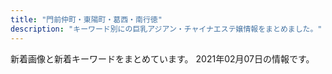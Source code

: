 ```yaml
---
title: "門前仲町・東陽町・葛西・南行徳"
description: "キーワード別にの巨乳アジアン・チャイナエステ嬢情報をまとめました。"
---
```


新着画像と新着キーワードをまとめています。
2021年02月07日の情報です。

<DmmAffiliateIns />
<KeywordTable
  shops={
    [
    {
        "name": "\u7f8e\u5c11\u5973\u770b\u8b77\u30b9\u30c6\u30fc\u30b7\u30e7\u30f3",
        "keywords": {
            "D": 2,
            "85": 2,
            "87": 2,
            "E": 2,
            "86": 2,
            "C": 12
        },
        "station": "\u9580\u524d\u4ef2\u753a\u99c53\u756a\u51fa\u53e3",
        "url": "http://beautygirls-station.work/",
        "img_links": [
            "http://beautygirls-station.work/sp/img/tit.jpg",
            "http://beautygirls-station.work/img/st3.jpg",
            "http://beautygirls-station.work/sp/img/p1.jpg",
            "http://beautygirls-station.work/sp/img/info.jpg",
            "http://beautygirls-station.work/img/mo.png",
            "http://beautygirls-station.work/sp/img/st3.jpg",
            "http://beautygirls-station.work/sp/img/st1.jpg",
            "http://beautygirls-station.work/sp/img/pic.jpg",
            "http://beautygirls-station.work/sp/img/p3.jpg",
            "http://beautygirls-station.work/sp/img/botton.jpg",
            "http://beautygirls-station.work/sp/img/t-o.jpg",
            "http://beautygirls-station.work/img/s2.jpg",
            "http://beautygirls-station.work/sp/img/add.jpg",
            "http://beautygirls-station.work/sp/img/t-s.jpg",
            "http://beautygirls-station.work/img/bottom.png",
            "http://beautygirls-station.work/img/bod.png",
            "http://beautygirls-station.work/img/st1.jpg",
            "http://beautygirls-station.work/sp/img/pc.jpg",
            "http://beautygirls-station.work/img/s1.jpg",
            "http://beautygirls-station.work/sp/img/st2.jpg",
            "http://beautygirls-station.work/img/s3.jpg",
            "http://beautygirls-station.work/img/st2.jpg",
            "http://beautygirls-station.work/img/sta3.jpg",
            "http://beautygirls-station.work/img/sta1.jpg",
            "http://beautygirls-station.work/sp/img/p2.jpg",
            "http://beautygirls-station.work/sp/img/t-r.jpg",
            "http://beautygirls-station.work/sp/img/tel.jpg",
            "http://beautygirls-station.work/sp/img/sys.jpg",
            "http://beautygirls-station.work/sp/img/time.jpg",
            "http://beautygirls-station.work/img/rom.png",
            "http://beautygirls-station.work/sp/img/t-a.jpg",
            "http://beautygirls-station.work/img/sta2.jpg",
            "http://beautygirls-station.work/sp/img/t-t.jpg",
            "http://beautygirls-station.work/img/nos.jpg"
        ]
    },
    {
        "station": "\u6728\u5834\u99c5A4\u51fa\u53e3",
        "img_links": [
            "http://iyasinote.xyz/_src/20272641/index_11.png",
            "http://iyasinote.xyz/_src/20272644/s1.jpg",
            "http://iyasinote.xyz/_src/20272684/s2.jpg",
            "http://iyasinote.xyz/_src/20272567/sign.png",
            "http://iyasinote.xyz/_src/20272639/index_04.png",
            "http://iyasinote.xyz/_src/20272581/sign.png",
            "http://iyasinote.xyz/_src/20272602/sign.png",
            "http://iyasinote.xyz/_src/23776260/wechatimg249_20180701185537417.jpg",
            "http://iyasinote.xyz/_src/20272583/tel.png",
            "http://iyasinote.xyz/_src/20272614/x1.png",
            "http://iyasinote.xyz/_src/20272623/back.png",
            "http://iyasinote.xyz/_src/20272631/x3.png",
            "http://iyasinote.xyz/_src/20272584/tel.png",
            "http://iyasinote.xyz/_src/20272628/x1.png",
            "http://iyasinote.xyz/_src/20272588/sign.png",
            "http://iyasinote.xyz/_src/23776259/wechatimg249_20180701185537417.jpg",
            "http://iyasinote.xyz/_src/20272640/index_05.png",
            "http://iyasinote.xyz/_src/20272642/index_08.png",
            "http://iyasinote.xyz/_src/20850017/s3.jpg",
            "http://iyasinote.xyz/_src/20272643/index_09.png",
            "http://iyasinote.xyz/_src/20850011/s2.jpg",
            "http://iyasinote.xyz/_src/20272570/dscf1336.jpg",
            "http://iyasinote.xyz/_src/20272599/back.png",
            "http://iyasinote.xyz/_src/20272590/x1.png",
            "http://iyasinote.xyz/_src/32108882/img20190623174539069990.jpg",
            "http://iyasinote.xyz/_src/20272636/back.png",
            "http://iyasinote.xyz/_src/20272683/s3.jpg",
            "http://iyasinote.xyz/_src/20272585/back.png",
            "http://iyasinote.xyz/_src/20272569/_x1m6343.jpg",
            "http://iyasinote.xyz/_src/20272612/sign.png",
            "http://iyasinote.xyz/_src/20272608/back.png",
            "http://iyasinote.xyz/_src/20850006/s1.jpg",
            "http://iyasinote.xyz/_src/20272626/sign.png",
            "http://iyasinote.xyz/_src/20272573/b1.png",
            "http://iyasinote.xyz/_src/20272575/sign.png",
            "http://iyasinote.xyz/_src/21196925/img20180526163006762357.jpg",
            "http://iyasinote.xyz/_src/20272665/img20160204005259325917.jpg",
            "http://iyasinote.xyz/_src/20272568/img20151209023726260995.jpg",
            "http://iyasinote.xyz/_src/20272594/x3.png",
            "http://iyasinote.xyz/_src/20272578/b1.png",
            "http://iyasinote.xyz/_src/20272668/info1.png",
            "http://iyasinote.xyz/_src/20272618/x3.png",
            "http://iyasinote.xyz/_src/20272571/img20160403102850637767.jpg"
        ],
        "keywords": {},
        "name": "\u30ea\u30d5\u30ec\u30c3\u30b7\u30e5",
        "url": "http://iyasinote.xyz/"
    },
    {
        "keywords": {
            "C": 16
        },
        "station": "\u845b\u897f\u99c5\u4e2d\u592e\u53e3",
        "url": "http://est-lux.com/",
        "name": "Aegean Sea\u30fb\u30a8\u30fc\u30b2\u6d77",
        "img_links": [
            "http://est-lux.com/img/ttl_mobile.png",
            "http://est-lux.com/img/access/address.png",
            "http://est-lux.com/staff/koko/01.jpg",
            "http://est-lux.com/staff/aya/01.jpg",
            "http://est-lux.com/staff/miharu/01.jpg",
            "http://est-lux.com/staff/haruka/01mb.jpg",
            "http://est-lux.com/staff/sakura/01mb.jpg",
            "http://est-lux.com/img/ttl_recbnr.png",
            "http://est-lux.com/staff/sakura/01.jpg",
            "http://est-lux.com/staff/momo/01.jpg",
            "http://est-lux.com/staff/rina/01mb.jpg",
            "http://est-lux.com/staff/miharu/01mb.jpg",
            "http://est-lux.com/staff/aya/01mb.jpg",
            "http://est-lux.com/i/files/homeimg.jpg",
            "http://est-lux.com/staff/rina/01.jpg",
            "http://est-lux.com/pic/head.png",
            "http://est-lux.com/img/ttl_staff.png",
            "http://est-lux.com/staff/koko/01mb.jpg",
            "http://est-lux.com/staff/haruka/01.jpg",
            "http://est-lux.com/staff/momo/01mb.jpg",
            "http://est-lux.com/pic/campaign.png"
        ]
    },
    {
        "name": "Honey Spa \uff5e\u30cf\u30cb\u30fc\u30b9\u30d1\uff5e",
        "img_links": [
            "http://sh-honeyspa.work/templets/default/picture/top.jpg",
            "http://sh-honeyspa.work/uploads/200608/1-20060P9542X63.jpg",
            "http://sh-honeyspa.work/templets/default/picture/top1.jpg",
            "http://sh-honeyspa.work/uploads/191122/1-191122161241O8.jpg",
            "http://sh-honeyspa.work/uploads/181023/1-1Q0230950223S.jpg",
            "http://sh-honeyspa.work/uploads/200114/1-200114154TN60.jpg",
            "http://sh-honeyspa.work/uploads/190903/1-1ZZ3133G9361.jpg",
            "http://sh-honeyspa.work/uploads/181109/1-1Q1091511432Z.jpg",
            "http://sh-honeyspa.work/uploads/190903/1-1ZZ3133U4960.jpg",
            "http://sh-honeyspa.work/templets/default/picture/girl-z2.jpg",
            "http://sh-honeyspa.work/uploads/210201/1-21020111123UH.jpg",
            "http://sh-honeyspa.work/templets/default/picture/s_news.jpg",
            "http://sh-honeyspa.work/uploads/180629/1-1P629141950141.png",
            "http://sh-honeyspa.work/templets/default/picture/staff01.jpg",
            "http://sh-honeyspa.work/uploads/191115/1-191115100214144.jpg",
            "http://sh-honeyspa.work/templets/default/picture/girl-z1.jpg",
            "http://sh-honeyspa.work/uploads/201126/1-20112613341O53.jpg",
            "http://sh-honeyspa.work/uploads/180629/1-1P629142554530.png",
            "http://sh-honeyspa.work/uploads/180703/1-1PF30Z04J01.jpg",
            "http://sh-honeyspa.work/uploads/200812/1-200Q213432R35.jpg",
            "http://sh-honeyspa.work/uploads/200113/1-20011316422c28.jpg",
            "http://sh-honeyspa.work/uploads/190311/1-1Z3111253164H.jpg",
            "http://sh-honeyspa.work/uploads/180703/1-1PF30Z200O9.jpg",
            "http://sh-honeyspa.work/uploads/allimg/180703/1-1PF3111J3201.png",
            "http://sh-honeyspa.work/uploads/191223/1-19122316264LR.jpg",
            "http://sh-honeyspa.work/uploads/allimg/180629/1-1P629115504250.png"
        ],
        "url": "http://sh-honeyspa.work/",
        "station": "\u884c\u5fb3\u99c5",
        "keywords": {
            "C": 26,
            "\u5de8\u4e73": 1,
            "85": 5,
            "\u80f8": 1,
            "86": 5,
            "\u4e73": 1,
            "D": 10
        }
    },
    {
        "keywords": {},
        "img_links": [
            "http://www.es-orion.click/img/ami.jpg",
            "http://www.es-orion.click/images/int1.jpg",
            "http://www.es-orion.click/img/kaori1.jpg",
            "http://www.es-orion.click/images/info.jpg",
            "http://www.es-orion.click/images/int2.jpg",
            "http://www.es-orion.click/img/hikari.jpg",
            "http://www.es-orion.click/img/erin.jpg",
            "http://www.es-orion.click/img/momoko.jpg",
            "http://www.es-orion.click/images/mobile.jpg",
            "http://www.es-orion.click/img/suzu.jpg",
            "http://www.es-orion.click/img/hikari1.jpg",
            "http://www.es-orion.click/img/yuyu.jpg",
            "http://www.es-orion.click/img/naomi.jpg",
            "http://www.es-orion.click/img/naomi1.jpg",
            "http://www.es-orion.click/img/mayu1.jpg",
            "http://www.es-orion.click/images/4.jpg",
            "http://www.es-orion.click/img/kaori.jpg",
            "http://www.es-orion.click/img/rin.jpg",
            "http://www.es-orion.click/img/ami1.jpg",
            "http://www.es-orion.click/images/ac1.jpg",
            "http://www.es-orion.click/img/sayaka2.jpg",
            "http://www.es-orion.click/img/yuyu1.jpg",
            "http://www.es-orion.click/img/serina1.jpg",
            "http://www.es-orion.click/img/serina.jpg",
            "http://www.es-orion.click/img/natu.jpg",
            "http://www.es-orion.click/img/runa.jpg",
            "http://www.es-orion.click/img/rin1.jpg",
            "http://www.es-orion.click/img/urara.jpg",
            "http://www.es-orion.click/img/momoko1.jpg",
            "http://www.es-orion.click/img/urara1.jpg",
            "http://www.es-orion.click/images/1.jpg",
            "http://www.es-orion.click/images/rem.jpg",
            "http://www.es-orion.click/images/ta.jpg",
            "http://www.es-orion.click/images/sys1.jpg",
            "http://www.es-orion.click/img/miwa1.jpg",
            "http://www.es-orion.click/img/mayu.jpg",
            "http://www.es-orion.click/img/sayaka.jpg",
            "http://www.es-orion.click/images/tel.jpg",
            "http://www.es-orion.click/img/erin1.jpg",
            "http://www.es-orion.click/img/miwa.jpg",
            "http://www.es-orion.click/images/2.jpg",
            "http://www.es-orion.click/images/line.png",
            "http://www.es-orion.click/img/emili.jpg",
            "http://www.es-orion.click/img/runa1.jpg",
            "http://www.es-orion.click/images/head.jpg",
            "http://www.es-orion.click/img/sayaka1.jpg",
            "http://www.es-orion.click/img/emili1.jpg",
            "http://www.es-orion.click/images/interior_t.jpg",
            "http://www.es-orion.click/images/3.jpg",
            "http://www.es-orion.click/images/news.jpg",
            "http://www.es-orion.click/images/staff_t.jpg",
            "http://www.es-orion.click/img/natu1.jpg",
            "http://www.es-orion.click/img/suzu1.jpg"
        ],
        "name": "\u30aa\u30ea\u30aa\u30f3",
        "station": "\u9580\u524d\u4ef2\u753a\u99c55\u756a\u51fa\u53e3",
        "url": "http://www.es-orion.click/"
    },
    {
        "keywords": {
            "82": 6,
            "86": 38,
            "D": 58,
            "88": 13,
            "E": 7,
            "84": 7,
            "85": 32,
            "C": 44,
            "87": 20
        },
        "station": "\u884c\u5fb3\u99c5",
        "img_links": [
            "http://www.pussycat.esjoho.com/photo_news/upimg/955745e5735b0ad897_0.jpg",
            "http://www.pussycat.esjoho.com/photo_news/upimg/287875b8345a0f195d_0.jpg",
            "http://www.pussycat.esjoho.com/images/b-tel.png",
            "http://www.pussycat.esjoho.com/images/m4.jpg",
            "http://www.pussycat.esjoho.com/images/m1.jpg",
            "http://www.pussycat.esjoho.com/images/esthe3.jpg",
            "http://www.pussycat.esjoho.com/files/014.jpg",
            "http://www.pussycat.esjoho.com/photo_news/upimg/527315e31414915ded_0.jpg",
            "http://www.pussycat.esjoho.com/files/028.jpg",
            "http://www.pussycat.esjoho.com/images/m2.jpg",
            "http://www.pussycat.esjoho.com/photo_news/upimg/336315ba0d3aaaff3b_0.jpg",
            "http://www.pussycat.esjoho.com/photo_news/upimg/312165e12adadc0638_0.jpg",
            "http://www.pussycat.esjoho.com/files/018.jpg",
            "http://www.pussycat.esjoho.com/photo_news/upimg/738215f5076539165d_0.jpg",
            "http://www.pussycat.esjoho.com/files/039-03.jpg",
            "http://www.pussycat.esjoho.com/images/esthe2.jpg",
            "http://www.pussycat.esjoho.com/files/047-02.jpg",
            "http://www.pussycat.esjoho.com/files/039-02.jpg",
            "http://www.pussycat.esjoho.com/images/rsubt5.png",
            "http://www.pussycat.esjoho.com/files/038.jpg",
            "http://www.pussycat.esjoho.com/photo_news/upimg/796335c3324299839a_0.jpg",
            "http://www.pussycat.esjoho.com/files/022-03.jpg",
            "http://www.pussycat.esjoho.com/files/018-02.jpg",
            "http://www.pussycat.esjoho.com/files/021-02.jpg",
            "http://www.pussycat.esjoho.com/images/slider-img001.jpg",
            "http://www.pussycat.esjoho.com/photo_news/upimg/920375fd9d44baad7f_0.jpg",
            "http://www.pussycat.esjoho.com/files/012.jpg",
            "http://www.pussycat.esjoho.com/files/013.jpg",
            "http://www.pussycat.esjoho.com/images/slider-img002.jpg",
            "http://www.pussycat.esjoho.com/files/012-02.jpg",
            "http://www.pussycat.esjoho.com/images/tel2.png",
            "http://www.pussycat.esjoho.com/files/038-02.jpg",
            "http://www.pussycat.esjoho.com/images/m6.jpg",
            "http://www.pussycat.esjoho.com/images/rsubt3.png",
            "http://www.pussycat.esjoho.com/files/041-03.jpg",
            "http://www.pussycat.esjoho.com/photo_news/upimg/510715f1e53af03bef_0.jpg",
            "http://www.pussycat.esjoho.com/photo_news/upimg/267825fe2ffc12c39d_1.jpg",
            "http://www.pussycat.esjoho.com/files/012-03.jpg",
            "http://www.pussycat.esjoho.com/images/rsubt7.png",
            "http://www.pussycat.esjoho.com/files/038-03.jpg",
            "http://www.pussycat.esjoho.com/files/014-02.jpg",
            "http://www.pussycat.esjoho.com/photo_news/upimg/228465ef03565baeb2_0.jpg",
            "http://www.pussycat.esjoho.com/files/047-03.jpg",
            "http://www.pussycat.esjoho.com/photo_news/upimg/698175c8b541154864_0.jpg",
            "http://www.pussycat.esjoho.com/photo_news/upimg/646585db681550282a_0.jpg",
            "http://www.pussycat.esjoho.com/images/rsubt2.png",
            "http://www.pussycat.esjoho.com/files/045-02.jpg",
            "http://www.pussycat.esjoho.com/files/039.jpg",
            "http://www.pussycat.esjoho.com/images/rsubt4.png",
            "http://www.pussycat.esjoho.com/images/esthe1.jpg",
            "http://www.pussycat.esjoho.com/photo_news/upimg/831555c0f56a6077d2_0.jpg",
            "http://www.pussycat.esjoho.com/photo_news/upimg/904465b6c0c62502fb_0.jpg",
            "http://www.pussycat.esjoho.com/files/021-03.jpg",
            "http://www.pussycat.esjoho.com/files/042-02.jpg",
            "http://www.pussycat.esjoho.com/photo_news/upimg/828135e4b6e272dcc3_0.jpg",
            "http://www.pussycat.esjoho.com/photo_news/upimg/764145ff82dd89bbf9_0.jpg",
            "http://www.pussycat.esjoho.com/images/rsubt6.png",
            "http://www.pussycat.esjoho.com/files/024-03.jpg",
            "http://www.pussycat.esjoho.com/photo_news/upimg/877905d08471b23032_0.jpg",
            "http://www.pussycat.esjoho.com/photo_news/upimg/527315e31414915ded_1.jpg",
            "http://www.pussycat.esjoho.com/files/018-03.jpg",
            "http://www.pussycat.esjoho.com/files/015-02.jpg",
            "http://www.pussycat.esjoho.com/files/042-03.jpg",
            "http://www.pussycat.esjoho.com/photo_news/upimg/819355b87bfb3e4692_0.jpg",
            "http://www.pussycat.esjoho.com/files/041-02.jpg",
            "http://www.pussycat.esjoho.com/photo_news/upimg/759985c3c5c332d36e_0.jpg",
            "http://www.pussycat.esjoho.com/photo_news/upimg/739045f97e90e854d5_0.jpg",
            "http://www.pussycat.esjoho.com/photo_news/upimg/793885bb1ce8539488_0.jpg",
            "http://www.pussycat.esjoho.com/files/010.jpg",
            "http://www.pussycat.esjoho.com/files/011.jpg",
            "http://www.pussycat.esjoho.com/photo_news/upimg/442605d3f99cdb9471_0.jpg",
            "http://www.pussycat.esjoho.com/files/015-03.jpg",
            "http://www.pussycat.esjoho.com/files/016-03.jpg",
            "http://www.pussycat.esjoho.com/files/045-03.jpg",
            "http://www.pussycat.esjoho.com/files/016-02.jpg",
            "http://www.pussycat.esjoho.com/files/014-03.jpg",
            "http://www.pussycat.esjoho.com/files/024.jpg",
            "http://www.pussycat.esjoho.com/photo_news/upimg/924275fc7211843872_0.jpg",
            "http://www.pussycat.esjoho.com/files/041.jpg",
            "http://www.pussycat.esjoho.com/files/015.jpg",
            "http://www.pussycat.esjoho.com/files/042.jpg",
            "http://www.pussycat.esjoho.com/images/m3.jpg",
            "http://www.pussycat.esjoho.com/photo_news/upimg/539325db2737770376_0.jpg",
            "http://www.pussycat.esjoho.com/photo_news/upimg/267825fe2ffc12c39d_0.jpg",
            "http://www.pussycat.esjoho.com/files/024-02.jpg",
            "http://www.pussycat.esjoho.com/files/028-02.jpg",
            "http://www.pussycat.esjoho.com/photo_news/upimg/810955b1a46afe8052_0.jpg",
            "http://www.pussycat.esjoho.com/images/b-online.png",
            "http://www.pussycat.esjoho.com/files/028-03.jpg",
            "http://www.pussycat.esjoho.com/files/047.jpg",
            "http://www.pussycat.esjoho.com/photo_news/upimg/943465c38225f78a78_0.jpg",
            "http://www.pussycat.esjoho.com/images/rsubt1.png",
            "http://www.pussycat.esjoho.com/photo_news/upimg/890295b1f7ebb0b15a_1.jpg",
            "http://www.pussycat.esjoho.com/files/022.jpg",
            "http://www.pussycat.esjoho.com/files/011-02.jpg",
            "http://www.pussycat.esjoho.com/files/013-02.jpg",
            "http://www.pussycat.esjoho.com/files/013-03.jpg",
            "http://www.pussycat.esjoho.com/files/022-02.jpg",
            "http://www.pussycat.esjoho.com/photo_news/upimg/440565e16a8a498ba0_0.jpg",
            "http://www.pussycat.esjoho.com/photo_news/upimg/194565b4308eccaf74_0.jpg",
            "http://www.pussycat.esjoho.com/files/045.jpg",
            "http://www.pussycat.esjoho.com/photo_news/upimg/831555c0f56a6077d2_1.jpg",
            "http://www.pussycat.esjoho.com/files/011-03.jpg",
            "http://www.pussycat.esjoho.com/files/021.jpg",
            "http://www.pussycat.esjoho.com/photo_news/upimg/787045c8b54142c99d_0.jpg",
            "http://www.pussycat.esjoho.com/files/010-03.jpg",
            "http://www.pussycat.esjoho.com/files/010-02.jpg",
            "http://www.pussycat.esjoho.com/photo_news/upimg/955745e5735b0ad897_1.jpg",
            "http://www.pussycat.esjoho.com/files/016.jpg",
            "http://www.pussycat.esjoho.com/photo_news/upimg/556035b3207e240b54_0.jpg",
            "http://www.pussycat.esjoho.com/photo_news/upimg/698295d75fbe2cd885_0.jpg"
        ],
        "url": "http://www.pussycat.esjoho.com/",
        "name": "Pussy Cat"
    },
    {
        "img_links": [],
        "url": "http://k-este.info/",
        "station": "\u897f\u845b\u897f\u99c5\u5317\u53e3",
        "keywords": {},
        "name": "\u30b9\u30a4\u30fc\u30c8\u30cf\u30fc\u30c8"
    },
    {
        "keywords": {
            "E": 57,
            "85": 76,
            "D": 266,
            "89": 19,
            "86": 95,
            "83": 19,
            "C": 19,
            "87": 95
        },
        "url": "http://ran.xyz.mn/",
        "name": "\u82b1\u6d77",
        "station": "\u845b\u897f\u99c5\u897f\u53e3",
        "img_links": [
            "http://ran.a6.reraku.work/upload/sites/52/2020/11/2020112617030819-347x520.jpg",
            "http://ran.xyz.mn/images/top.png",
            "http://ran.a6.reraku.work/upload/sites/52/2020/12/2020121815164676-347x520.jpg",
            "http://ran.xyz.mn/images/room4.jpg",
            "http://ran.a6.reraku.work/upload/sites/52/2021/01/2021010714371492-347x520.jpg",
            "http://ran.xyz.mn/images/s_news.jpg",
            "http://ran.a6.reraku.work/upload/sites/52/2021/01/202101041535426-347x520.jpg",
            "http://ran.a6.reraku.work/upload/sites/52/2020/10/2020101719461051-347x520.jpg",
            "http://ran.a6.reraku.work/upload/sites/52/2020/12/2020122715392878-347x520.jpg",
            "http://ran.xyz.mn/images/room1.jpg",
            "http://ran.a6.reraku.work/upload/sites/52/2020/10/2020102615515749-347x520.jpg",
            "http://ran.xyz.mn/images/bj1.jpg",
            "http://ran.xyz.mn/images/room3.jpg",
            "http://ran.a6.reraku.work/upload/sites/52/2020/11/2020112114420918-347x520.jpg",
            "http://ran.xyz.mn/images/s_staff.jpg",
            "http://ran.a6.reraku.work/upload/sites/52/2020/10/2020101719461283-347x520.jpg",
            "http://ran.a6.reraku.work/upload/sites/52/2020/12/2020120316532981-347x520.jpg",
            "http://ran.xyz.mn/images/s_staff1.jpg",
            "http://ran.a6.reraku.work/upload/sites/52/2020/10/2020101719461513-347x520.jpg",
            "http://ran.xyz.mn/images/new.jpg",
            "http://ran.xyz.mn/images/bj3.jpg",
            "http://ran.xyz.mn/images/hua.jpg",
            "http://ran.a6.reraku.work/upload/sites/52/2021/01/2021012416161240-347x520.jpg",
            "http://ran.a6.reraku.work/upload/sites/52/2020/10/2020103017375975-347x520.jpg",
            "http://ran.a6.reraku.work/upload/sites/52/2020/12/2020122115255890-347x520.jpg",
            "http://ran.a6.reraku.work/upload/sites/52/2020/11/2020110617334212-347x520.jpg",
            "http://ran.xyz.mn/images/room2.jpg",
            "http://ran.a6.reraku.work/upload/sites/52/2020/11/2020111115275126-347x520.jpg",
            "http://ran.a6.reraku.work/upload/sites/52/2021/02/2021020718270648-347x520.jpg",
            "http://ran.a6.reraku.work/upload/sites/52/2021/01/2021012416160976-347x520.jpg",
            "http://ran.xyz.mn/images/s_link.jpg",
            "http://ran.a6.reraku.work/upload/sites/52/2020/10/2020101813463033-347x520.jpg"
        ]
    },
    {
        "keywords": {
            "87": 34,
            "C": 21,
            "D": 136,
            "86": 102
        },
        "station": "\u845b\u897f\u99c5",
        "img_links": [
            "https://hananokoi.tyo.ac/images/s_pick.jpg",
            "https://hananokoi.tyo.ac/images/mobile.jpg",
            "https://hananokoi.tyo.ac/images/s1.jpg",
            "https://hananokoi.tyo.ac/images/s_link.jpg",
            "https://hananokoi.tyo.ac/photos/sites/19/2021/02/2021020308041053.jpg",
            "https://hananokoi.tyo.ac/images/s_staff.jpg",
            "https://hananokoi.tyo.ac/images/s_face.jpg",
            "https://hananokoi.tyo.ac/photos/sites/19/2021/02/2021020308002488.jpg",
            "https://hananokoi.tyo.ac/images/top.png",
            "https://hananokoi.tyo.ac/images/s_news.jpg",
            "https://hananokoi.tyo.ac/images/s2.jpg",
            "https://hananokoi.tyo.ac/images/xin.jpg",
            "https://hananokoi.tyo.ac/photos/sites/19/2021/02/2021020308002649.jpg",
            "https://hananokoi.tyo.ac/photos/sites/19/2021/02/202102030804482.jpg"
        ],
        "name": "\u5922\u306e\u697d\u5712",
        "url": "https://hananokoi.tyo.ac/"
    },
    {
        "station": "\u9580\u524d\u4ef2\u753a\u99c52\u756a\u51fa\u53e3",
        "name": "You And Me",
        "url": "http://youandme.jpest.net/",
        "keywords": {},
        "img_links": [
            "http://youandme.jpest.net/uploads//sites/19/2020/09/top1-2.jpg",
            "http://youandme.jpest.net/uploads//sites/19/2020/12/a2.jpg",
            "http://youandme.jpest.net/uploads//sites/19/2020/10/1.jpg",
            "http://youandme.jpest.net/uploads//sites/19/2020/12/a3.jpg",
            "http://youandme.jpest.net/uploads//sites/19/2020/12/a4.jpg",
            "http://youandme.jpest.net/uploads//sites/19/2020/09/g5-1.jpg",
            "http://youandme.jpest.net/uploads//sites/19/2020/09/1.jpg",
            "http://youandme.jpest.net/uploads//sites/19/elementor/thumbs/g2-2-ovtno69oz7q40lcdvwlnl6wbrmekwwlj8lfbnt68os.jpg",
            "http://youandme.jpest.net/uploads//sites/19/2020/09/top-2.jpg",
            "http://youandme.jpest.net/uploads//sites/19/2020/09/r4.jpg",
            "http://youandme.jpest.net/uploads//sites/19/2020/09/g2-2.jpg",
            "http://youandme.jpest.net/uploads//sites/19/2020/09/r1.jpg",
            "http://youandme.jpest.net/uploads//sites/19/2020/09/g3-2.jpg",
            "http://youandme.jpest.net/uploads//sites/19/2020/09/mobile.jpg",
            "http://youandme.jpest.net/uploads//sites/19/2020/12/a1.jpg",
            "http://youandme.jpest.net/uploads//sites/19/elementor/thumbs/1-own10vfe1hff8c8ts2x3c73w1gcky7tazd16hc9jek.jpg",
            "http://youandme.jpest.net/uploads//sites/19/2020/09/s_staff.png",
            "http://youandme.jpest.net/uploads//sites/19/elementor/thumbs/g5-1-ovsa7s6s06i59zgm4bkysgtdltq5bskh4h6fo0z69o.jpg",
            "http://youandme.jpest.net/uploads//sites/19/elementor/thumbs/g3-2-ovtnoxj0herfda8sgqdu3i0ozso844lr0cceku1toc.jpg",
            "http://youandme.jpest.net/uploads//sites/19/2020/09/g4-2.jpg",
            "http://youandme.jpest.net/uploads//sites/19/2020/09/r2.jpg",
            "http://youandme.jpest.net/uploads//sites/19/2020/09/r3.jpg",
            "http://youandme.jpest.net/uploads//sites/19/2020/09/news.jpg",
            "http://youandme.jpest.net/uploads//sites/19/2020/09/pick.jpg",
            "http://youandme.jpest.net/uploads//sites/19/elementor/thumbs/g4-2-ovtnpx8vp44bmgswo5tnq907kfs68mjjt94utckv3w.jpg"
        ]
    },
    {
        "url": "http://gakuen.xyz.mn/",
        "station": "\u884c\u5fb3\u99c5\u5357\u53e3",
        "name": "\u884c\u5fb3\u5b66\u5712",
        "keywords": {
            "F": 16,
            "E": 2
        },
        "img_links": [
            "http://gakuen.xyz.mn/images/2.jpg",
            "http://gakuen.xyz.mn/images/g10.jpg",
            "http://gakuen.xyz.mn/photos/sites/71/2020/01/2020011015294716.jpg",
            "http://gakuen.xyz.mn/images/g8.jpg",
            "http://gakuen.xyz.mn/images/top.jpg",
            "http://gakuen.xyz.mn/images/s_staff.jpg",
            "http://gakuen.xyz.mn/photos/sites/71/2019/10/2019101811390877.jpg",
            "http://gakuen.xyz.mn/photos/sites/71/2020/03/2020032610084881.jpg",
            "http://gakuen.xyz.mn/images/g2.jpg",
            "http://gakuen.xyz.mn/photos/sites/71/2020/02/2020020317060366.jpg",
            "http://gakuen.xyz.mn/photos/sites/71/2019/10/2019102816572380.jpg",
            "http://gakuen.xyz.mn/photos/sites/71/2020/01/2020010713430218.jpg",
            "http://gakuen.xyz.mn/images/s_cosplay.jpg",
            "http://gakuen.xyz.mn/images/g16.jpg",
            "http://gakuen.xyz.mn/photos/sites/71/2020/02/2020020317175855.jpg",
            "http://gakuen.xyz.mn/images/g7.jpg",
            "http://gakuen.xyz.mn/photos/sites/71/2021/01/202102011731027-e1612168271962.jpeg",
            "http://gakuen.xyz.mn/images/g13.jpg",
            "http://gakuen.xyz.mn/photos/sites/71/2020/10/2020100218202785.jpg",
            "http://gakuen.xyz.mn/photos/sites/71/2020/09/2020092819121522.jpg",
            "http://gakuen.xyz.mn/photos/sites/71/2020/06/2020061015582330.jpg",
            "http://gakuen.xyz.mn/photos/sites/71/2020/02/2020022618290662.jpg",
            "http://gakuen.xyz.mn/photos/sites/71/2019/12/2019120817483319.jpg",
            "http://gakuen.xyz.mn/photos/sites/71/2020/04/2020040816463188.jpg",
            "http://gakuen.xyz.mn/images/info.jpg",
            "http://gakuen.xyz.mn/images/g3.jpg",
            "http://gakuen.xyz.mn/images/news1.jpg",
            "http://gakuen.xyz.mn/images/staff_bj3.jpg",
            "http://gakuen.xyz.mn/images/g15.jpg",
            "http://gakuen.xyz.mn/images/1.jpg",
            "http://gakuen.xyz.mn/photos/sites/71/2020/11/2020111416130515.jpg",
            "http://gakuen.xyz.mn/photos/sites/71/2020/06/2020062110420119.jpg",
            "http://gakuen.xyz.mn/photos/sites/71/2021/01/2021011516005173-e1610694059751.jpeg",
            "http://gakuen.xyz.mn/photos/sites/71/2019/10/2019101811500268.jpg",
            "http://gakuen.xyz.mn/photos/sites/71/2020/08/2020081616440837.jpg",
            "http://gakuen.xyz.mn/photos/sites/71/2019/09/2019092719211544.jpg",
            "http://gakuen.xyz.mn/images/info2.jpg",
            "http://gakuen.xyz.mn/photos/sites/71/2020/11/2020112517584561.jpg",
            "http://gakuen.xyz.mn/images/g1.jpg",
            "http://gakuen.xyz.mn/photos/sites/71/2020/07/2020072818553775.jpg",
            "http://gakuen.xyz.mn/images/mobile.jpg",
            "http://gakuen.xyz.mn/photos/sites/71/2021/01/2021011516005173.jpeg",
            "http://gakuen.xyz.mn/photos/sites/71/2019/10/2019102420321841.jpg",
            "http://gakuen.xyz.mn/photos/sites/71/2020/02/2020022210241571.jpg",
            "http://gakuen.xyz.mn/images/pick.jpg",
            "http://gakuen.xyz.mn/photos/sites/71/2020/10/2020100218100763-e1601629820385.jpeg",
            "http://gakuen.xyz.mn/photos/sites/71/2019/09/2019092719211853.jpg",
            "http://gakuen.xyz.mn/photos/sites/71/2020/03/2020030915313184.jpeg",
            "http://gakuen.xyz.mn/photos/sites/71/2019/12/2019121619230170.jpg",
            "http://gakuen.xyz.mn/photos/sites/71/2020/02/2020021414323643.jpg",
            "http://gakuen.xyz.mn/photos/sites/71/2020/07/2020072818525399-e1595929983556.jpeg",
            "http://gakuen.xyz.mn/photos/sites/71/2020/12/2020122014304059.jpg",
            "http://gakuen.xyz.mn/photos/sites/71/2020/06/2020062103465735-e1592678831205.jpeg",
            "http://gakuen.xyz.mn/photos/sites/71/2020/10/2020102412595563.jpg",
            "http://gakuen.xyz.mn/photos/sites/71/2020/02/202002221023280.jpg",
            "http://gakuen.xyz.mn/photos/sites/71/2019/11/2019111517040618.jpg",
            "http://gakuen.xyz.mn/images/g17.jpg",
            "http://gakuen.xyz.mn/images/s_link.jpg"
        ]
    },
    {
        "station": "\u6d66\u5b89\u99c5\u5317\u53e3",
        "url": "http://lover.esnavi.work/",
        "keywords": {
            "F": 1,
            "86": 1,
            "89": 3,
            "88": 2,
            "\u80f8": 1,
            "90": 6
        },
        "img_links": [
            "http://lover.esnavi.work/2/uploadimg/1608526967.jpeg",
            "http://lover.esnavi.work/2/uploadimg/1605022914.jpeg",
            "http://lover.esnavi.work/2/uploadimg/1605023598.jpeg",
            "http://lover.esnavi.work/2/uploadimg/1611986397.png",
            "http://lover.esnavi.work/ac2.jpg",
            "http://lover.esnavi.work/2/uploadimg/1607932603.jpeg",
            "http://lover.esnavi.work/news.jpg",
            "http://lover.esnavi.work/2/uploadimg/1605023370.jpeg",
            "http://lover.esnavi.work/2/uploadimg/1605023910.jpeg",
            "http://lover.esnavi.work/2/uploadimg/1605023511.jpeg",
            "http://lover.esnavi.work/interior_t.jpg",
            "http://lover.esnavi.work/2/uploadimg/1610349374.jpeg",
            "http://lover.esnavi.work/2/uploadimg/1605023116.jpeg",
            "http://lover.esnavi.work/sys1.jpg",
            "http://lover.esnavi.work/2/uploadimg/1605024124.jpeg",
            "http://lover.esnavi.work/int2.png",
            "http://lover.esnavi.work/head.jpg",
            "http://lover.esnavi.work/staff_t.jpg",
            "http://lover.esnavi.work/int1.png",
            "http://lover.esnavi.work/2/uploadimg/1605023215.jpeg"
        ],
        "name": "LOVER"
    },
    {
        "img_links": [
            "http://hi-msg.com/mi/img/p-8.jpg",
            "http://hi-msg.com/mi/img/p-2.jpg",
            "http://hi-msg.com/mi/img/p-6.jpg",
            "http://hi-msg.com/mi/img/p-3.jpg",
            "http://hi-msg.com/mi/img/no.png",
            "http://hi-msg.com/mi/img/p-7.jpg",
            "http://hi-msg.com/mi/img/p-5.jpg",
            "http://hi-msg.com/mi/img/p-4.jpg",
            "http://hi-msg.com/mi/img/s-2.jpg",
            "http://hi-msg.com/mi/img/botton.jpg",
            "http://hi-msg.com/mi/img/p-10.jpg",
            "http://hi-msg.com/mi/img/fla.jpg",
            "http://hi-msg.com/mi/img/p-00.jpg",
            "http://hi-msg.com/mi/img/fla-1.jpg",
            "http://hi-msg.com/mi/img/staff-list-top.jpg",
            "http://hi-msg.com/mi/img/p-9.jpg",
            "http://hi-msg.com/mi/img/p-1.jpg"
        ],
        "url": "http://hi-msg.com/mi/",
        "keywords": {},
        "station": "\u884c\u5fb3\u99c5",
        "name": "\u7f8e"
    },
    {
        "name": "Shamballa\uff5e\u30b7\u30e3\u30f3\u30d0\u30e9",
        "station": "\u7be0\u5d0e\u99c5\u5317\u53e3",
        "img_links": [],
        "keywords": {},
        "url": "http://hi-msg.com/shamballa/"
    },
    {
        "url": "http://fuen.iest.info/",
        "keywords": {
            "E": 12,
            "87": 6,
            "86": 6,
            "D": 18,
            "88": 6,
            "C": 27,
            "85": 12
        },
        "img_links": [
            "http://fuen.iest.info/photos/sites/2/2020/07/2020072110520164.jpg",
            "http://fuen.iest.info/images/themes/blue/s_link.png",
            "http://fuen.iest.info/images/room2.jpg",
            "http://fuen.iest.info/images/themes/blue/mobile.jpg",
            "http://fuen.iest.info/images/themes/blue/line.png",
            "http://fuen.iest.info/images/themes/blue/s_newface.png",
            "http://fuen.iest.info/images/themes/blue/no2.png",
            "http://fuen.iest.info/images/themes/blue/r3.jpg",
            "http://fuen.iest.info/photos/sites/2/2020/07/2020072110515940.jpg",
            "http://fuen.iest.info/photos/sites/2/2020/07/2020072110515835.jpg",
            "http://fuen.iest.info/images/themes/blue/s_pickup.png",
            "http://fuen.iest.info/images/room4.jpg",
            "http://fuen.iest.info/photos/sites/2/2020/07/2020072110520042.jpg",
            "http://fuen.iest.info/images/themes/blue/no1.png",
            "http://fuen.iest.info/images/themes/blue/s_ranking.png",
            "http://fuen.iest.info/photos/sites/2/2020/07/2020072110520047.jpg",
            "http://fuen.iest.info/images/themes/blue/s_zysx.png",
            "http://fuen.iest.info/images/themes/blue/s_staff.png",
            "http://fuen.iest.info/images/room3.jpg",
            "http://fuen.iest.info/images/room1.jpg",
            "http://fuen.iest.info/photos/sites/2/2018/12/2018121714525583.jpg",
            "http://fuen.iest.info/images/themes/blue/s_news.png"
        ],
        "name": "\u98a8\u7e01",
        "station": "\u845b\u897f\u99c5\u897f\u53e3"
    },
    {
        "keywords": {
            "C": 21
        },
        "url": "http://arm-salon.com/",
        "station": "\u897f\u845b\u897f\u99c5\u5317\u53e3",
        "name": "\u68ee\u306e\u5bb6",
        "img_links": [
            "http://arm-salon.com/staff/hana/01mb.jpg",
            "http://arm-salon.com/staff/momo/01.jpg",
            "http://arm-salon.com/staff/momo/01mb.jpg",
            "http://arm-salon.com/staff/kana/01mb.jpg",
            "http://arm-salon.com/staff/emi/01.jpg",
            "http://arm-salon.com/staff/anna/01.jpg",
            "http://arm-salon.com/staff/maki/01mb.jpg",
            "http://arm-salon.com/staff/sizuka/01mb.jpg",
            "http://arm-salon.com/staff/maki/01.jpg",
            "http://arm-salon.com/staff/yuyu/01mb.jpg",
            "http://arm-salon.com/img/ttl_mobile.png",
            "http://arm-salon.com/staff/midori/01.jpg",
            "http://arm-salon.com/img/ttl_staff.png",
            "http://arm-salon.com/staff/emi/01mb.jpg",
            "http://arm-salon.com/staff/mika/01mb.jpg",
            "http://arm-salon.com/staff/anna/02.jpg",
            "http://arm-salon.com/i/files/homeimg.jpg",
            "http://arm-salon.com/staff/hana/01.jpg",
            "http://arm-salon.com/staff/midori/01mb.jpg",
            "http://arm-salon.com/staff/yuri/01mb.jpg",
            "http://arm-salon.com/staff/kana/01.jpg",
            "http://arm-salon.com/staff/anna/01mb.jpg",
            "http://arm-salon.com/staff/sizuka/01.jpg",
            "http://arm-salon.com/staff/yuri/01.jpg",
            "http://arm-salon.com/img/att.png",
            "http://arm-salon.com/pic/top.png",
            "http://arm-salon.com/staff/yui/01.jpg",
            "http://arm-salon.com/staff/mika/01.jpg",
            "http://arm-salon.com/staff/yui/01mb.jpg",
            "http://arm-salon.com/pic/head.png",
            "http://arm-salon.com/staff/yuyu/01.jpg"
        ]
    },
    {
        "url": "https://277025115.wixsite.com/mysite-1/",
        "keywords": {
            "\u4e73": 1
        },
        "img_links": [
            "https://static.wixstatic.com/media/0e987e_66dae9fff67a4a7a8ae0dc9e20f796f8~mv2.png",
            "https://static.wixstatic.com/media/0e987e_1679ce0bb843404cba048e3d4a181a6c~mv2_d_2207_3225_s_2.jpg",
            "https://static.wixstatic.com/media/0e987e_cfdd0d64f4194102b1b5e79b9f13ab93~mv2_d_3225_2419_s_4_2.jpg",
            "https://static.wixstatic.com/media/0e987e_04865866db29405f837253bbbb514370~mv2.jpg",
            "https://static.wixstatic.com/media/41d000_8ebb7d13d81ea4139c54644b997e8076.png",
            "https://static.wixstatic.com/media/1fd55af04cc9e233f6ca4e29b72ebb00.png",
            "https://static.wixstatic.com/media/0e987e_66104f110fe3427aad9bb0b8a4442826~mv2.jpg",
            "https://static.wixstatic.com/media/0e987e_4eea8036a1684d93b818072fe6423fa4~mv2.jpg",
            "https://static.wixstatic.com/media/0e987e_1b192f7e81e74112b0226c8e6a717c8f~mv2.jpg",
            "https://static.wixstatic.com/media/0e987e_a1b224f50322408086988edc5198b273~mv2.jpg",
            "https://static.wixstatic.com/media/0e987e_f81114d4a5824d15974d25ecb4b8bdf0~mv2.png"
        ],
        "station": "\u7be0\u5d0e\u99c5\u897f\u53e3",
        "name": "MINAEN"
    },
    {
        "img_links": [
            "http://sakura-est.xyz/images/tite-staff.png",
            "http://eskk.sakura-est.xyz/uploads//g5-225x300.jpg",
            "http://sakura-est.xyz/images/r01.jpg",
            "http://sakura-est.xyz/images/newt.png",
            "http://sakura-est.xyz/images/g0.jpg",
            "http://eskk.sakura-est.xyz/uploads//g2-225x300.jpg",
            "http://sakura-est.xyz/images/r04.jpg",
            "http://sakura-est.xyz/images/r03.jpg",
            "http://sakura-est.xyz/images/mobile.png",
            "http://sakura-est.xyz/images/gat.png",
            "http://sakura-est.xyz/images/r02.jpg",
            "http://sakura-est.xyz/images/pickt.png",
            "http://eskk.sakura-est.xyz/uploads//g4.jpg",
            "http://eskk.sakura-est.xyz/uploads//g1-225x300.jpg"
        ],
        "url": "http://sakura-est.xyz/",
        "keywords": {
            "C": 11
        },
        "station": "\u897f\u845b\u897f\u99c5\u5357\u53e3",
        "name": "\u685c"
    },
    {
        "keywords": {
            "C": 33
        },
        "station": "\u9580\u524d\u4ef2\u753a\u99c52\u756a\u51fa\u53e3",
        "name": "Lucky",
        "url": "http://rlx-aroma.com/",
        "img_links": [
            "http://rlx-aroma.com/staff/moe/01mb.jpg",
            "http://rlx-aroma.com/staff/sizuka/01mb.jpg",
            "http://rlx-aroma.com/staff/hitomi/01.jpg",
            "http://rlx-aroma.com/img/frameb.png",
            "http://rlx-aroma.com/staff/ami/01.jpg",
            "http://rlx-aroma.com/img/ttl_tgirl.png",
            "http://rlx-aroma.com/staff/megumi/01mb.jpg",
            "http://rlx-aroma.com/staff/yuriya/02.jpg",
            "http://rlx-aroma.com/staff/happy/01.jpg",
            "http://rlx-aroma.com/img/detailbback.png",
            "http://rlx-aroma.com/staff/yuriya/01.jpg",
            "http://rlx-aroma.com/staff/koko/02.jpg",
            "http://rlx-aroma.com/img/access/road3.jpg",
            "http://rlx-aroma.com/staff/hina/01.jpg",
            "http://rlx-aroma.com/img/backbtn.png",
            "http://rlx-aroma.com/staff/emi/01mb.jpg",
            "http://rlx-aroma.com/img/ttl_info.png",
            "http://rlx-aroma.com/staff/ruru/01mb.jpg",
            "http://rlx-aroma.com/staff/yuyu/02.jpg",
            "http://rlx-aroma.com/staff/yoko/02.jpg",
            "http://rlx-aroma.com/img/ttl_mobile.png",
            "http://rlx-aroma.com/staff/hitomi/02.jpg",
            "http://rlx-aroma.com/staff/ayaka/02.jpg",
            "http://rlx-aroma.com/staff/yuriya/01mb.jpg",
            "http://rlx-aroma.com/img/profsub1btm.png",
            "http://rlx-aroma.com/staff/momo/01.jpg",
            "http://rlx-aroma.com/staff/momo/02.jpg",
            "http://rlx-aroma.com/pic/head.png",
            "http://rlx-aroma.com/img/ttl_pickup.png",
            "http://rlx-aroma.com/staff/kiki/01.jpg",
            "http://rlx-aroma.com/staff/moe/02.jpg",
            "http://rlx-aroma.com/staff/sasa/02.jpg",
            "http://rlx-aroma.com/staff/megumi/02.jpg",
            "http://rlx-aroma.com/staff/yoko/01.jpg",
            "http://rlx-aroma.com/staff/mirai/01.jpg",
            "http://rlx-aroma.com/img/profsub2.png",
            "http://rlx-aroma.com/staff/yuyu/01.jpg",
            "http://rlx-aroma.com/img/ttl_rec.png",
            "http://rlx-aroma.com/staff/ai/01mb.jpg",
            "http://rlx-aroma.com/staff/ayaka/01.jpg",
            "http://rlx-aroma.com/staff/ai/02.jpg",
            "http://rlx-aroma.com/staff/yoko/01mb.jpg",
            "http://rlx-aroma.com/staff/kaori/01.jpg",
            "http://rlx-aroma.com/staff/hina/02.jpg",
            "http://rlx-aroma.com/img/ttl_staffp.png",
            "http://rlx-aroma.com/staff/hina/03.jpg",
            "http://rlx-aroma.com/staff/happy/01mb.jpg",
            "http://rlx-aroma.com/staff/mei/01mb.jpg",
            "http://rlx-aroma.com/staff/happy/02.jpg",
            "http://rlx-aroma.com/staff/hitomi/01mb.jpg",
            "http://rlx-aroma.com/staff/sizuka/01.jpg",
            "http://rlx-aroma.com/staff/ai/01.jpg",
            "http://rlx-aroma.com/staff/kaori/02.jpg",
            "http://rlx-aroma.com/staff/lala/02.jpg",
            "http://rlx-aroma.com/staff/moe/01.jpg",
            "http://rlx-aroma.com/staff/haru/02.jpg",
            "http://rlx-aroma.com/staff/koko/01.jpg",
            "http://rlx-aroma.com/i/files/homeimg.jpg",
            "http://rlx-aroma.com/staff/hina/01mb.jpg",
            "http://rlx-aroma.com/staff/emi/01.jpg",
            "http://rlx-aroma.com/staff/sasa/01.jpg",
            "http://rlx-aroma.com/staff/mirai/01mb.jpg",
            "http://rlx-aroma.com/staff/momo/01mb.jpg",
            "http://rlx-aroma.com/staff/yuyu/01mb.jpg",
            "http://rlx-aroma.com/staff/sachiko/02.jpg",
            "http://rlx-aroma.com/staff/ruru/01.jpg",
            "http://rlx-aroma.com/staff/lala/01.jpg",
            "http://rlx-aroma.com/img/access/roaddm.png",
            "http://rlx-aroma.com/staff/ayaka/01mb.jpg",
            "http://rlx-aroma.com/staff/ami/01mb.jpg",
            "http://rlx-aroma.com/staff/kaori/01mb.jpg",
            "http://rlx-aroma.com/staff/mei/02.jpg",
            "http://rlx-aroma.com/img/access/road4.jpg",
            "http://rlx-aroma.com/staff/mei/01.jpg",
            "http://rlx-aroma.com/staff/megumi/01.jpg",
            "http://rlx-aroma.com/staff/haru/01mb.jpg",
            "http://rlx-aroma.com/img/access/road2.jpg",
            "http://rlx-aroma.com/staff/koko/01mb.jpg",
            "http://rlx-aroma.com/staff/sasa/01mb.jpg",
            "http://rlx-aroma.com/staff/kiki/02.jpg",
            "http://rlx-aroma.com/img/access/road1.jpg",
            "http://rlx-aroma.com/staff/ruru/02.jpg",
            "http://rlx-aroma.com/staff/sizuka/02.jpg",
            "http://rlx-aroma.com/staff/mirai/02.jpg",
            "http://rlx-aroma.com/staff/lala/01mb.jpg",
            "http://rlx-aroma.com/img/ttl_tnew.png",
            "http://rlx-aroma.com/img/ttl_staff.png",
            "http://rlx-aroma.com/staff/haru/01.jpg",
            "http://rlx-aroma.com/staff/emi/02.jpg",
            "http://rlx-aroma.com/staff/kiki/01mb.jpg",
            "http://rlx-aroma.com/staff/sachiko/01mb.jpg",
            "http://rlx-aroma.com/staff/sachiko/01.jpg",
            "http://rlx-aroma.com/staff/ami/02.jpg"
        ]
    },
    {
        "url": "http://cuorea-massage.work/",
        "station": "\u6771\u967d\u753a\u99c54\u756a\u51fa\u53e3",
        "name": "\u30af\u30aa\u30ec\u30a2",
        "img_links": [
            "http://cuorea-massage.work/img/st12.jpg",
            "http://cuorea-massage.work/i/img/r3.jpg",
            "http://cuorea-massage.work/i/img/sta17.jpg",
            "http://cuorea-massage.work/img/head.jpg",
            "http://cuorea-massage.work/img/credit.jpg",
            "http://cuorea-massage.work/img/st11.jpg",
            "http://cuorea-massage.work/img/sta7.jpg",
            "http://cuorea-massage.work/img/sta11.jpg",
            "http://cuorea-massage.work/img/st1.jpg",
            "http://cuorea-massage.work/img/sta22.jpg",
            "http://cuorea-massage.work/img/s15.jpg",
            "http://cuorea-massage.work/img/sta19.jpg",
            "http://cuorea-massage.work/img/sta13.jpg",
            "http://cuorea-massage.work/i/img/st21.jpg",
            "http://cuorea-massage.work/img/m3.jpg",
            "http://cuorea-massage.work/i/img/sta12.jpg",
            "http://cuorea-massage.work/img/sta1.jpg",
            "http://cuorea-massage.work/i/img/sta11.jpg",
            "http://cuorea-massage.work/img/sta21.jpg",
            "http://cuorea-massage.work/img/sta16.jpg",
            "http://cuorea-massage.work/img/st015.jpg",
            "http://cuorea-massage.work/i/img/nos.jpg",
            "http://cuorea-massage.work/img/s13.jpg",
            "http://cuorea-massage.work/i/img/r1.jpg",
            "http://cuorea-massage.work/img/st19.jpg",
            "http://cuorea-massage.work/img/sta17.jpg",
            "http://cuorea-massage.work/img/m30.jpg",
            "http://cuorea-massage.work/img/s1.jpg",
            "http://cuorea-massage.work/img/st13.jpg",
            "http://cuorea-massage.work/img/st16.jpg",
            "http://cuorea-massage.work/img/s19.jpg",
            "http://cuorea-massage.work/img/s21.jpg",
            "http://cuorea-massage.work/i/img/sta16.jpg",
            "http://cuorea-massage.work/i/img/paypay.jpg",
            "http://cuorea-massage.work/img/sta12.jpg",
            "http://cuorea-massage.work/img/st04.jpg",
            "http://cuorea-massage.work/img/m50.jpg",
            "http://cuorea-massage.work/img/fla.jpg",
            "http://cuorea-massage.work/i/img/r2.jpg",
            "http://cuorea-massage.work/i/img/sta7.jpg",
            "http://cuorea-massage.work/i/img/sta4.jpg",
            "http://cuorea-massage.work/img/m4.jpg",
            "http://cuorea-massage.work/img/s12.jpg",
            "http://cuorea-massage.work/img/m40.jpg",
            "http://cuorea-massage.work/img/sta4.jpg",
            "http://cuorea-massage.work/img/m6.jpg",
            "http://cuorea-massage.work/i/img/sta19.jpg",
            "http://cuorea-massage.work/img/m20.jpg",
            "http://cuorea-massage.work/img/sta15.jpg",
            "http://cuorea-massage.work/img/m1.jpg",
            "http://cuorea-massage.work/img/s7.jpg",
            "http://cuorea-massage.work/img/st7.jpg",
            "http://cuorea-massage.work/img/st4.jpg",
            "http://cuorea-massage.work/i/img/sta1.jpg",
            "http://cuorea-massage.work/img/s4.jpg",
            "http://cuorea-massage.work/img/nos.jpg",
            "http://cuorea-massage.work/img/s22.jpg",
            "http://cuorea-massage.work/img/s16.jpg",
            "http://cuorea-massage.work/img/m60.jpg",
            "http://cuorea-massage.work/i/img/sta22.jpg",
            "http://cuorea-massage.work/img/fla-2.jpg",
            "http://cuorea-massage.work/img/st22.jpg",
            "http://cuorea-massage.work/img/s11.jpg",
            "http://cuorea-massage.work/i/img/sta15.jpg",
            "http://cuorea-massage.work/img/botton.jpg",
            "http://cuorea-massage.work/img/st15.jpg",
            "http://cuorea-massage.work/i/img/sta21.jpg",
            "http://cuorea-massage.work/img/st17.jpg",
            "http://cuorea-massage.work/img/m2.jpg",
            "http://cuorea-massage.work/img/m5.jpg",
            "http://cuorea-massage.work/img/st21.jpg"
        ],
        "keywords": {
            "86": 15,
            "85": 3,
            "87": 5,
            "C": 20,
            "88": 4,
            "D": 19,
            "E": 7
        }
    },
    {
        "name": "SANAND\u30fb\u30b5\u30ca\u30f3\u30c9",
        "keywords": {
            "D": 540,
            "E": 90,
            "83": 135,
            "82": 45,
            "88": 45,
            "86": 90,
            "C": 77,
            "84": 45,
            "90": 45,
            "85": 270
        },
        "img_links": [
            "http://sanand.xyz.mn/images/xin.jpg",
            "http://sanand.xyz.mn/photos/sites/90/2020/03/2020031206204519.jpg",
            "http://sanand.xyz.mn/photos/sites/90/2020/01/2020012107105138.jpg",
            "http://sanand.xyz.mn/photos/sites/90/2019/12/2019121604305596.jpg",
            "http://sanand.xyz.mn/images/s_face.jpg",
            "http://sanand.xyz.mn/photos/sites/90/2020/05/2020053110211696.jpg",
            "http://sanand.xyz.mn/photos/sites/90/2019/11/2019111403182365.jpg",
            "http://sanand.xyz.mn/images/s_news.jpg",
            "http://sanand.xyz.mn/images/s_staff.jpg",
            "http://sanand.xyz.mn/images/s_pick.jpg",
            "http://sanand.xyz.mn/images/top.png",
            "http://sanand.xyz.mn/photos/sites/90/2020/01/202001020833354.jpg",
            "http://sanand.xyz.mn/photos/sites/90/2020/01/2020010108004539.jpg",
            "http://sanand.xyz.mn/photos/sites/90/2019/11/2019112704233985.jpg",
            "http://sanand.xyz.mn/photos/sites/90/2020/01/2020011101185841.jpg",
            "http://sanand.xyz.mn/images/s1.jpg",
            "http://sanand.xyz.mn/images/s2.jpg",
            "http://sanand.xyz.mn/photos/sites/90/2020/07/202007040128087.jpg",
            "http://sanand.xyz.mn/images/mobile.jpg",
            "http://sanand.xyz.mn/photos/sites/90/2020/01/2020011501300273.jpg",
            "http://sanand.xyz.mn/photos/sites/90/2019/11/2019111403181636.jpg",
            "http://sanand.xyz.mn/photos/sites/90/2019/11/2019112704234232.jpg",
            "http://sanand.xyz.mn/photos/sites/90/2020/03/2020031401200395.jpg",
            "http://sanand.xyz.mn/photos/sites/90/2020/05/2020050601194464.jpg",
            "http://sanand.xyz.mn/photos/sites/90/2020/05/202005060119462.jpg",
            "http://sanand.xyz.mn/images/s_link.jpg"
        ],
        "station": "\u884c\u5fb3\u99c5\u5357\u53e3",
        "url": "http://sanand.xyz.mn/"
    },
    {
        "keywords": {},
        "name": "\u30e6\u30ea\u3061\u3083\u3093",
        "img_links": [
            "http://yurichan.info/html/dianna_jing/images/room1.jpg",
            "http://yurichan.info/picture/top23.png",
            "http://yurichan.info/picture/end.png",
            "http://yurichan.info/picture/i_therapist.png",
            "http://yurichan.info/html/dianna_jing/images/room3.jpg",
            "http://yurichan.info/picture/s_new.png",
            "http://yurichan.info/picture/top22.png",
            "http://yurichan.info/html/dianna_jing/images/room2.jpg",
            "http://yurichan.info/picture/photo3.png",
            "http://yurichan.info/html/dianna_jing/images/room4.jpg",
            "http://yurichan.info/uploads/201105/1-2011051P23WW.jpg",
            "http://yurichan.info/uploads/201116/1-201116132154547.jpg",
            "http://yurichan.info/uploads/201105/1-2011051P21C63.jpg",
            "http://yurichan.info/picture/s_staff.png",
            "http://yurichan.info/uploads/201105/1-2011051P31MW.jpg"
        ],
        "station": "\u884c\u5fb3\u99c5\u5357\u53e3",
        "url": "http://yurichan.info/"
    },
    {
        "img_links": [
            "http://lamar-massage.work/i/img/sta24.png",
            "http://lamar-massage.work/img/s31.png",
            "http://lamar-massage.work/img/st35.jpg",
            "http://lamar-massage.work/i/img/sta14.png",
            "http://lamar-massage.work/i/img/r4.jpg",
            "http://lamar-massage.work/img/head.png",
            "http://lamar-massage.work/img/s32.png",
            "http://lamar-massage.work/img/sta28.png",
            "http://lamar-massage.work/img/st28.png",
            "http://lamar-massage.work/i/img/sta34.jpg",
            "http://lamar-massage.work/i/img/r2.jpg",
            "http://lamar-massage.work/img/link-1.png",
            "http://lamar-massage.work/img/st32.png",
            "http://lamar-massage.work/img/link-4.png",
            "http://lamar-massage.work/img/link-3.png",
            "http://lamar-massage.work/img/mo.png",
            "http://lamar-massage.work/img/sta35.jpg",
            "http://lamar-massage.work/img/sta32.png",
            "http://lamar-massage.work/img/st33.png",
            "http://lamar-massage.work/i/img/sta31.png",
            "http://lamar-massage.work/img/s28.png",
            "http://lamar-massage.work/i/img/sta28.png",
            "http://lamar-massage.work/img/st14.png",
            "http://lamar-massage.work/i/img/sta32.png",
            "http://lamar-massage.work/img/link-2.png",
            "http://lamar-massage.work/img/st31.png",
            "http://lamar-massage.work/img/s35.jpg",
            "http://lamar-massage.work/img/ss14.png",
            "http://lamar-massage.work/i/img/sta33.png",
            "http://lamar-massage.work/img/st34.jpg",
            "http://lamar-massage.work/img/bottom.png",
            "http://lamar-massage.work/img/sta29.png",
            "http://lamar-massage.work/img/sta31.png",
            "http://lamar-massage.work/img/st30.png",
            "http://lamar-massage.work/i/img/sta23.png",
            "http://lamar-massage.work/img/sta30.png",
            "http://lamar-massage.work/img/nos.png",
            "http://lamar-massage.work/img/s30.png",
            "http://lamar-massage.work/i/img/sta35.jpg",
            "http://lamar-massage.work/i/img/sta30.png",
            "http://lamar-massage.work/img/sta33.png",
            "http://lamar-massage.work/i/img/r3.jpg",
            "http://lamar-massage.work/i/img/top.jpg",
            "http://lamar-massage.work/img/sta34.jpg",
            "http://lamar-massage.work/i/img/sm.jpg",
            "http://lamar-massage.work/i/img/sta29.png",
            "http://lamar-massage.work/img/ss35.jpg",
            "http://lamar-massage.work/img/s34.jpg",
            "http://lamar-massage.work/img/sta14.png",
            "http://lamar-massage.work/img/st29.png",
            "http://lamar-massage.work/img/s14.png"
        ],
        "name": "\u30e9\u30fb\u30e1\u30fc\u30eb",
        "url": "http://lamar-massage.work/",
        "station": "\u9580\u524d\u4ef2\u753a\u99c53\u756a\u53e3",
        "keywords": {
            "86": 1,
            "C": 17,
            "88": 5,
            "87": 3
        }
    },
    {
        "url": "https://chokoi.tyo.cm/",
        "img_links": [
            "https://chokoi.tyo.cm/images/link_nav03.jpg",
            "https://chokoi.tyo.cm/images/room3.jpg",
            "https://chokoi.tyo.cm/images/img_service02.jpg",
            "https://chokoi.tyo.cm/images/img_service01.jpg",
            "https://chokoi.tyo.cm/images/re.png",
            "https://chokoi.tyo.cm/photos/sites/79/2020/11/2020111809515157.jpg",
            "https://chokoi.tyo.cm/photos/sites/79/2020/11/2020111806404670.jpg",
            "https://chokoi.tyo.cm/images/room4.jpg",
            "https://chokoi.tyo.cm/photos/sites/79/2020/11/2020111806404634.jpg",
            "https://chokoi.tyo.cm/images/room2.jpg",
            "https://chokoi.tyo.cm/images/link_nav04.jpg",
            "https://chokoi.tyo.cm/images/link_nav02.jpg",
            "https://chokoi.tyo.cm/images/link_nav01.jpg",
            "https://chokoi.tyo.cm/photos/sites/79/2020/11/2020111806404558.jpg",
            "https://chokoi.tyo.cm/images/sp_nav02.png",
            "https://chokoi.tyo.cm/images/top.png",
            "https://chokoi.tyo.cm/images/sp_nav01.png",
            "https://chokoi.tyo.cm/images/sp_tit_news.png",
            "https://chokoi.tyo.cm/images/img_service03.jpg",
            "https://chokoi.tyo.cm/images/sp_end.jpg",
            "https://chokoi.tyo.cm/images/sp_nav03.png",
            "https://chokoi.tyo.cm/images/sp_top.jpg",
            "https://chokoi.tyo.cm/photos/sites/79/2020/11/2020111806404733.jpg",
            "https://chokoi.tyo.cm/photos/sites/79/2020/11/202011180701419.jpg",
            "https://chokoi.tyo.cm/images/room1.jpg",
            "https://chokoi.tyo.cm/images/link_nav05.jpg",
            "https://chokoi.tyo.cm/photos/sites/79/2020/11/2020111806404713.jpg",
            "https://chokoi.tyo.cm/images/sp_tit_staff.png",
            "https://chokoi.tyo.cm/photos/sites/79/2020/11/2020111809493614.jpg",
            "https://chokoi.tyo.cm/photos/sites/79/2021/01/2021011705333781.jpg",
            "https://chokoi.tyo.cm/images/card.png",
            "https://chokoi.tyo.cm/images/link_nav06.jpg",
            "https://chokoi.tyo.cm/images/end.png"
        ],
        "name": "\u8776\u604b",
        "station": "\u6728\u5834\u99c54b\u51fa\u53e3",
        "keywords": {
            "85": 24,
            "C": 30,
            "83": 8,
            "E": 8,
            "86": 8,
            "D": 24,
            "F": 8,
            "88": 16
        }
    },
    {
        "name": "\u30bd\u30d5\u30c8\u306a\u7a7a\u9593",
        "img_links": [
            "http://soft-room.work/images/rec1.jpg",
            "http://soft-room.work/sp/staff/rina.jpg",
            "http://soft-room.work/sp/images/ta.jpg",
            "http://soft-room.work/img/mei1.jpg",
            "http://soft-room.work/sp/images/int4.jpg",
            "http://soft-room.work/images/12.jpg",
            "http://soft-room.work/sp/img/yui1.jpg",
            "http://soft-room.work/staff/riri.jpg",
            "http://soft-room.work/staff/mirai.jpg",
            "http://soft-room.work/images/2.jpg",
            "http://soft-room.work/images/concept.jpg",
            "http://soft-room.work/sp/staff/juri.jpg",
            "http://soft-room.work/images/interior_t.jpg",
            "http://soft-room.work/staff/mei.jpg",
            "http://soft-room.work/images/sys2.jpg",
            "http://soft-room.work/images/11.jpg",
            "http://soft-room.work/sp/images/sys1.jpg",
            "http://soft-room.work/staff/yui.jpg",
            "http://soft-room.work/images/6.jpg",
            "http://soft-room.work/sp/images/sys2.jpg",
            "http://soft-room.work/images/news_t.jpg",
            "http://soft-room.work/images/staff_t.jpg",
            "http://soft-room.work/sp/img/sora1.jpg",
            "http://soft-room.work/img/rina2.jpg",
            "http://soft-room.work/images/news_b.jpg",
            "http://soft-room.work/sp/img/mei1.jpg",
            "http://soft-room.work/img/riri1.jpg",
            "http://soft-room.work/sp/menu/top.jpg",
            "http://soft-room.work/sp/staff/rin.jpg",
            "http://soft-room.work/sp/images/sys3.jpg",
            "http://soft-room.work/img/rina1.jpg",
            "http://soft-room.work/sp/images/rec2.jpg",
            "http://soft-room.work/img/mirai1.jpg",
            "http://soft-room.work/images/sys3.jpg",
            "http://soft-room.work/sp/staff/yui.jpg",
            "http://soft-room.work/sp/images/interior_t.jpg",
            "http://soft-room.work/sp/img/mirai1.jpg",
            "http://soft-room.work/sp/staff/mei.jpg",
            "http://soft-room.work/sp/images/topgirl.jpg",
            "http://soft-room.work/sp/images/ac1.jpg",
            "http://soft-room.work/images/b1.jpg",
            "http://soft-room.work/images/rec2.jpg",
            "http://soft-room.work/sp/images/news.jpg",
            "http://soft-room.work/img/rin1.jpg",
            "http://soft-room.work/sp/images/rec1.jpg",
            "http://soft-room.work/sp/images/footer.jpg",
            "http://soft-room.work/images/int2.jpg",
            "http://soft-room.work/sp/staff/mirai.jpg",
            "http://soft-room.work/images/sm.jpg",
            "http://soft-room.work/sp/staff/riri.jpg",
            "http://soft-room.work/staff/rina.jpg",
            "http://soft-room.work/sp/staff/sora.jpg",
            "http://soft-room.work/sp/img/rin1.jpg",
            "http://soft-room.work/images/newface.jpg",
            "http://soft-room.work/img/sora1.jpg",
            "http://soft-room.work/images/ac1.jpg",
            "http://soft-room.work/images/7.jpg",
            "http://soft-room.work/images/16.jpg",
            "http://soft-room.work/img/mina1.jpg",
            "http://soft-room.work/images/head.jpg",
            "http://soft-room.work/staff/rin.jpg",
            "http://soft-room.work/staff/juri.jpg",
            "http://soft-room.work/images/sys1.jpg",
            "http://soft-room.work/staff/sora.jpg",
            "http://soft-room.work/sp/images/staff_t.jpg",
            "http://soft-room.work/sp/images/int2.jpg",
            "http://soft-room.work/img/yui1.jpg",
            "http://soft-room.work/sp/images/int1.jpg",
            "http://soft-room.work/sp/images/b1.jpg",
            "http://soft-room.work/sp/images/newsb.png",
            "http://soft-room.work/sp/staff/mina.jpg",
            "http://soft-room.work/images/tgirl.jpg",
            "http://soft-room.work/sp/images/tel.jpg",
            "http://soft-room.work/images/1.jpg",
            "http://soft-room.work/images/int1.jpg",
            "http://soft-room.work/sp/images/head.jpg",
            "http://soft-room.work/staff/mina.jpg",
            "http://soft-room.work/sp/img/rina2.jpg",
            "http://soft-room.work/sp/images/concept.jpg",
            "http://soft-room.work/images/3.jpg",
            "http://soft-room.work/sp/img/mina1.jpg",
            "http://soft-room.work/images/tr.jpg",
            "http://soft-room.work/images/4.jpg",
            "http://soft-room.work/sp/img/juri1.jpg",
            "http://soft-room.work/sp/img/riri1.jpg",
            "http://soft-room.work/sp/img/rina1.jpg",
            "http://soft-room.work/sp/images/int3.jpg",
            "http://soft-room.work/sp/menu/staff.jpg",
            "http://soft-room.work/img/juri1.jpg"
        ],
        "station": "\u6728\u5834\u99c52\u756a\u51fa\u53e3",
        "url": "http://soft-room.work/",
        "keywords": {}
    },
    {
        "station": "\u845b\u897f\u99c5\u535a\u7269\u9928\u53e3",
        "img_links": [],
        "keywords": {},
        "url": "http://mireiuytrza.xyz/",
        "name": "\u7f8e\u4eba\u30af\u30e9\u30d6"
    },
    {
        "name": "\u30b0\u30ea\u30fc\u30f3",
        "station": "\u6771\u967d\u753a\u99c52\u756a\u51fa\u53e3",
        "url": "http://green-es.info/",
        "keywords": {
            "92": 1,
            "86": 1,
            "87": 2,
            "85": 1,
            "89": 1
        },
        "img_links": [
            "http://green-es.info/images/6.jpg",
            "http://green-es.info/images/staff_t.jpg",
            "http://green-es.info/img/haru1.jpg",
            "http://green-es.info/img/eri1.jpg",
            "http://green-es.info/img/rika.jpg",
            "http://green-es.info/images/1.jpg",
            "http://green-es.info/img/haru.jpg",
            "http://green-es.info/img/risa1.jpg",
            "http://green-es.info/images/tp.png",
            "http://green-es.info/images/2.jpg",
            "http://green-es.info/img/rika1.jpg",
            "http://green-es.info/images/mobile.jpg",
            "http://green-es.info/images/news.jpg",
            "http://green-es.info/images/4.jpg",
            "http://green-es.info/img/yuki1.jpg",
            "http://green-es.info/img/yuki.jpg",
            "http://green-es.info/img/koko.jpg",
            "http://green-es.info/img/risa.jpg",
            "http://green-es.info/images/3.jpg",
            "http://green-es.info/images/interior_t.jpg",
            "http://green-es.info/img/koko1.jpg",
            "http://green-es.info/images/5.jpg",
            "http://green-es.info/images/rem.jpg",
            "http://green-es.info/img/eri.jpg",
            "http://green-es.info/images/interior.png",
            "http://green-es.info/images/tt.jpg"
        ]
    },
    {
        "url": "http://viuwea.xyz/",
        "name": "\u3072\u307e\u308f\u308a",
        "img_links": [],
        "station": "\u6728\u5834\u99c52\u756a\u51fa\u53e3",
        "keywords": {}
    },
    {
        "station": "\u897f\u845b\u897f\u99c5\u5317\u53e3",
        "keywords": {
            "C": 12,
            "F": 1
        },
        "url": "https://www.es-mensesthe.info/",
        "name": "\u30ef\u30f3\u30c0\u30fc\u30e9\u30f3\u30c9",
        "img_links": [
            "https://static.wixstatic.com/media/96d791_a6a8b8544ec34c5a8f5c58828e8b0a0f~mv2.jpg",
            "https://static.wixstatic.com/media/1789f4_6ea9139345054bfa8c0e670f5ff5f608~mv2.jpg",
            "https://static.wixstatic.com/media/1789f4_e2fec2b6a0524310a4ed2787ff938f70~mv2.jpg",
            "https://static.wixstatic.com/media/1789f4_e147280e483f42899e4b3d5e7caf92f1~mv2.jpg",
            "https://static.wixstatic.com/media/96d791_9f250e4c7aed463b8cc303d40b6fdc85~mv2.jpg",
            "https://static.wixstatic.com/media/96d791_9f931b4f1aa848f686c4852fb4de0023~mv2.jpg",
            "https://static.wixstatic.com/media/1789f4_c8e2a255d16e45319c08dc69edef2844~mv2.jpg",
            "https://static.wixstatic.com/media/96d791_859f31dba3184d118e9eed6302e18ea1~mv2.jpg",
            "https://static.wixstatic.com/media/1789f4_37c5ad5eac7c435bbf6465cef4458a93~mv2.jpg",
            "https://static.wixstatic.com/media/1789f4_08db416164264cc2afaf7ab008798109~mv2.jpg",
            "https://static.wixstatic.com/media/96d791_1be596dd7f23490b9b0e704178290531~mv2.jpg",
            "https://static.wixstatic.com/media/96d791_319c152db4f64ca4ae7aaf3dfaa2e545~mv2.jpg",
            "https://static.wixstatic.com/media/1789f4_eb4dabafdee7459289bbfd43f6719052~mv2.jpg",
            "https://static.wixstatic.com/media/96d791_5d55c113359a4a188f4a12da11153d08~mv2.png",
            "https://static.wixstatic.com/media/96d791_3eb6f202b7134ca182380be13a2eceec~mv2.png",
            "https://static.wixstatic.com/media/96d791_1c10b3e5806b434e9674af60ef5ee259~mv2.jpg",
            "https://static.wixstatic.com/media/96d791_e28a35375184419e9585c2b4e12ac83e~mv2.jpg",
            "https://static.wixstatic.com/media/a896d9_bbced4ca1ed240d9976a39bd584760ec.png",
            "https://static.wixstatic.com/media/96d791_f28a0b63f0e242c58274b246ca243806~mv2.png",
            "https://static.wixstatic.com/media/96d791_817955bbd13f4a11abc0c6ddfbac0f82~mv2.jpg",
            "https://static.wixstatic.com/media/96d791_909be609618b462998825515bd1ecfea~mv2.jpg",
            "https://static.wixstatic.com/media/96d791_6ff48fcff4404e948713a278d6fba4aa~mv2.jpg",
            "https://static.wixstatic.com/media/96d791_b9f10a69e3814caf9ca0fd108e450bfa~mv2.jpg",
            "https://static.wixstatic.com/media/96d791_777d95134fdd4e6f8fa4a6835974a07e~mv2.jpg",
            "https://static.wixstatic.com/media/a896d9_02f0ebb1776e442eae0ce11dffc92d24.png",
            "https://static.wixstatic.com/media/96d791_43e018dca22747c2b765d8aa6bb4730d~mv2.jpg",
            "https://static.wixstatic.com/media/96d791_9531b0b1bbfc427f8c9fc93875698f78~mv2.jpg",
            "https://static.wixstatic.com/media/1789f4_2fbb8d30cbfd49d58924ba8e468ef7f5~mv2.jpg"
        ]
    },
    {
        "name": "\u3044\u3061\u3054",
        "station": "\u9580\u524d\u4ef2\u753a\u99c56\u756a\u51fa\u53e3",
        "img_links": [
            "http://www.lover.iesjp.com/files/004-03.jpg",
            "http://www.lover.iesjp.com/files/003-03.jpg",
            "http://www.lover.iesjp.com/files/004-02.jpg",
            "http://www.lover.iesjp.com/images/sp_top.jpg",
            "http://www.lover.iesjp.com/files/002.jpg",
            "http://www.lover.iesjp.com/files/005-03.jpg",
            "http://www.lover.iesjp.com/files/003.jpg",
            "http://www.lover.iesjp.com/images/sp_tit_therapist.png",
            "http://www.lover.iesjp.com/files/005-02.jpg",
            "http://www.lover.iesjp.com/files/006.jpg",
            "http://www.lover.iesjp.com/images/tit_new.png",
            "http://www.lover.iesjp.com/images/top.jpg",
            "http://www.lover.iesjp.com/files/001-03.jpg",
            "http://www.lover.iesjp.com/files/004.jpg",
            "http://www.lover.iesjp.com/files/002-03.jpg",
            "http://www.lover.iesjp.com/files/003-02.jpg",
            "http://www.lover.iesjp.com/images/sp_tit_new.png",
            "http://www.lover.iesjp.com/files/006-02.jpg",
            "http://www.lover.iesjp.com/images/tit_therapist.png",
            "http://www.lover.iesjp.com/images/img_tel.png",
            "http://www.lover.iesjp.com/images/maining.jpg",
            "http://www.lover.iesjp.com/files/001.jpg",
            "http://www.lover.iesjp.com/files/002-02.jpg",
            "http://www.lover.iesjp.com/files/001-02.jpg",
            "http://www.lover.iesjp.com/files/006-03.jpg",
            "http://www.lover.iesjp.com/files/005.jpg"
        ],
        "url": "http://www.lover.iesjp.com/",
        "keywords": {
            "D": 30,
            "87": 30,
            "C": 6,
            "86": 6
        }
    },
    {
        "img_links": [
            "https://surprise.tyo.cm/photos/sites/74/2020/11/2020110909351192.jpg",
            "https://surprise.tyo.cm/images/intro_top_time.png",
            "https://surprise.tyo.cm/images/intro_top_tel.png",
            "https://surprise.tyo.cm/photos/sites/74/2020/11/2020110909350984.jpg",
            "https://surprise.tyo.cm/photos/sites/74/2021/01/2021011404462968.jpg",
            "https://surprise.tyo.cm/photos/sites/74/2021/01/2021011404463432.jpg",
            "https://surprise.tyo.cm/photos/sites/74/2020/11/2020110909350864.jpg",
            "https://surprise.tyo.cm/photos/sites/74/2021/01/2021011404460066.jpg",
            "https://surprise.tyo.cm/images/tit_news.png",
            "https://surprise.tyo.cm/photos/sites/74/2020/11/2020110909351088.jpg",
            "https://surprise.tyo.cm/photos/sites/74/2021/01/2021011404460789.jpg"
        ],
        "keywords": {
            "86": 4,
            "C": 18,
            "87": 8,
            "E": 8,
            "D": 8,
            "85": 4
        },
        "station": "\u897f\u845b\u897f\u99c5\u5357\u53e3",
        "url": "https://surprise.tyo.cm/",
        "name": "SurPrise -\u30b5\u30d7\u30e9\u30a4\u30ba-"
    },
    {
        "keywords": {},
        "name": "\u3084\u3059\u3089\u304e",
        "station": "\u8239\u5800\u99c5\u5317\u53e3",
        "img_links": [
            "http://akien.work/6.jpeg",
            "http://akien.work/5.jpeg",
            "http://akien.work/fengjing2.jpg",
            "http://akien.work/jiejing6.jpg",
            "http://akien.work/jiejing4.jpg",
            "http://akien.work/head_2_4332_1544580584367843.jpg",
            "http://akien.work/jiejing3.jpg",
            "http://akien.work/ditu.jpg",
            "http://akien.work/staff_7559_1547886875744350.jpg",
            "http://akien.work/jiejing2.jpg",
            "http://akien.work/head_1_4332_15445805847677.jpg",
            "http://akien.work/jiejing1.jpg",
            "http://akien.work/head_4_4332_1544580584784110.jpg",
            "http://akien.work/jiejing5.jpg",
            "http://akien.work/staff_7170_1544625837499078.jpg",
            "http://akien.work/staff_7170_1544625837499078_1.jpg"
        ],
        "url": "http://akien.work/"
    },
    {
        "img_links": [
            "https://esrouge.com/staffPhoto/b20201127152815.jpg",
            "https://esrouge.com/staffPhoto/b20201127152730.jpg",
            "https://esrouge.com/uploadfiles/Image/campaignEsrougeCom.jpg",
            "https://esrouge.com/images/siteName.jpg",
            "https://esrouge.com/staffPhoto/s20201127152801.jpg",
            "https://esrouge.com/staffPhoto/b20201127152713.jpg",
            "https://esrouge.com/staffPhoto/s20201127152747.jpg",
            "https://esrouge.com/staffPhoto/s20201127152713.jpg",
            "https://esrouge.com/staffPhoto/b20201127152747.jpg",
            "https://esrouge.com/staffPhoto/b20201127152801.jpg",
            "https://esrouge.com/staffPhoto/s20201127152730.jpg",
            "https://esrouge.com/uploadfiles/Image/F2816148-6C47-43CC-BE5D-9A699FA0D15C.jpeg",
            "https://esrouge.com/staffPhoto/s20201127152815.jpg"
        ],
        "keywords": {
            "D": 12,
            "89": 4,
            "C": 2
        },
        "station": "\u897f\u845b\u897f\u99c5\u5317\u53e3",
        "name": "\u30eb\u30fc\u30b8\u30e5",
        "url": "https://esrouge.com/"
    },
    {
        "keywords": {
            "E": 3,
            "86": 7,
            "85": 2,
            "C": 2,
            "D": 4
        },
        "name": "Pinkie \uff5e\u30d4\u30f3\u30ad\u30fc\uff5e",
        "url": "http://aphrodite-est.xyz/",
        "station": "\u884c\u5fb3\u99c5\u5357\u53e3",
        "img_links": [
            "http://aphrodite-est.xyz/img/cg02.png",
            "http://aphrodite-est.xyz/img/cg041.png",
            "http://aphrodite-est.xyz/img/cg05.png",
            "http://aphrodite-est.xyz/img/no.png",
            "http://aphrodite-est.xyz/img/nav-003.png",
            "http://aphrodite-est.xyz/img/top01.png",
            "http://aphrodite-est.xyz/img/nav-002.png",
            "http://aphrodite-est.xyz/img/cg04.png",
            "http://aphrodite-est.xyz/img/nav-001.png",
            "http://aphrodite-est.xyz/img/tel.png",
            "http://aphrodite-est.xyz/img/cg08.png",
            "http://aphrodite-est.xyz/img/cg09.png",
            "http://aphrodite-est.xyz/img/cg07.png",
            "http://aphrodite-est.xyz/img/stt.jpg",
            "http://aphrodite-est.xyz/img/cg06.png",
            "http://aphrodite-est.xyz/img/nav-004.png",
            "http://aphrodite-est.xyz/img/nav-006.png",
            "http://aphrodite-est.xyz/img/cg03.png",
            "http://aphrodite-est.xyz/img/cg01.png",
            "http://aphrodite-est.xyz/img/stb.jpg",
            "http://aphrodite-est.xyz/img/nav-005.png"
        ]
    },
    {
        "station": "\u897f\u845b\u897f\u99c5\u5357\u53e3",
        "url": "http://hitotumaiyashi.sakura.ne.jp/",
        "img_links": [
            "http://hitotumaiyashi.sakura.ne.jp/_src/52166167/line2.png",
            "http://hitotumaiyashi.sakura.ne.jp/_src/52165684/line5.png",
            "http://hitotumaiyashi.sakura.ne.jp/_src/40331765/wechatimg198_20210125180937824.jpg",
            "http://hitotumaiyashi.sakura.ne.jp/_src/52166645/line3.png",
            "http://hitotumaiyashi.sakura.ne.jp/_src/52166435/line4.png",
            "http://hitotumaiyashi.sakura.ne.jp/_src/52166638/line5.png",
            "http://hitotumaiyashi.sakura.ne.jp/_src/52166513/line3.png",
            "http://hitotumaiyashi.sakura.ne.jp/_src/52165679/line3.png",
            "http://hitotumaiyashi.sakura.ne.jp/_src/52165688/wechatimg194_20210125180937797.jpg",
            "http://hitotumaiyashi.sakura.ne.jp/_src/52165661/line1.png",
            "http://hitotumaiyashi.sakura.ne.jp/_src/52165699/wechatimg198_20210125180937824.jpg",
            "http://hitotumaiyashi.sakura.ne.jp/_src/40331760/wechatimg195_20210125180937820.jpg",
            "http://hitotumaiyashi.sakura.ne.jp/_src/40330954/wechatimg194_20210125180937797.jpg",
            "http://hitotumaiyashi.sakura.ne.jp/_src/40330943/pic.jpg",
            "http://hitotumaiyashi.sakura.ne.jp/_src/52166814/line6.png",
            "http://hitotumaiyashi.sakura.ne.jp/_src/40330905/pic.jpg",
            "http://hitotumaiyashi.sakura.ne.jp/_src/52165697/wechatimg195_20210125180937820.jpg",
            "http://hitotumaiyashi.sakura.ne.jp/_src/52166821/line3.png",
            "http://hitotumaiyashi.sakura.ne.jp/_src/52263488/wechatimg196_20210125180937809.jpg",
            "http://hitotumaiyashi.sakura.ne.jp/_src/52165668/line2.png",
            "http://hitotumaiyashi.sakura.ne.jp/_src/52294132/index.png",
            "http://hitotumaiyashi.sakura.ne.jp/_src/52263504/wechatimg197.jpg",
            "http://hitotumaiyashi.sakura.ne.jp/_src/40330888/pic.jpg",
            "http://hitotumaiyashi.sakura.ne.jp/_src/40330927/pic.jpg"
        ],
        "name": "\u7652\u3057\u30e9\u30f3\u30c9",
        "keywords": {}
    },
    {
        "station": "\u897f\u845b\u897f\u99c5\u5357\u53e3",
        "url": "https://cg.uouono.com/",
        "name": "CUTE GIRLS",
        "img_links": [],
        "keywords": {}
    },
    {
        "img_links": [
            "http://www.momiyoshi.mesthe.com/files/004-02.jpg",
            "http://www.momiyoshi.mesthe.com/files/011.jpg",
            "http://www.momiyoshi.mesthe.com/files/001.jpg",
            "http://www.momiyoshi.mesthe.com/files/005.jpg",
            "http://www.momiyoshi.mesthe.com/files/008-02.jpg",
            "http://www.momiyoshi.mesthe.com/files/013.jpg",
            "http://www.momiyoshi.mesthe.com/images/mainImg_sub.jpg",
            "http://www.momiyoshi.mesthe.com/files/013-02.jpg",
            "http://www.momiyoshi.mesthe.com/files/011-02.jpg",
            "http://www.momiyoshi.mesthe.com/images/mainImg_sub2.jpg",
            "http://www.momiyoshi.mesthe.com/files/012-02.jpg",
            "http://www.momiyoshi.mesthe.com/images/btn2.png",
            "http://www.momiyoshi.mesthe.com/files/003.jpg",
            "http://www.momiyoshi.mesthe.com/files/008.jpg",
            "http://www.momiyoshi.mesthe.com/images/icon_tel.png",
            "http://www.momiyoshi.mesthe.com/files/004.jpg",
            "http://www.momiyoshi.mesthe.com/images/icon_top.png",
            "http://www.momiyoshi.mesthe.com/files/005-02.jpg",
            "http://www.momiyoshi.mesthe.com/files/002-02.jpg",
            "http://www.momiyoshi.mesthe.com/files/003-02.jpg",
            "http://www.momiyoshi.mesthe.com/images/icon_info.png",
            "http://www.momiyoshi.mesthe.com/files/012.jpg",
            "http://www.momiyoshi.mesthe.com/files/001-02.jpg",
            "http://www.momiyoshi.mesthe.com/images/icon_staff.png",
            "http://www.momiyoshi.mesthe.com/files/002.jpg"
        ],
        "name": "momiyoshi",
        "url": "http://www.momiyoshi.mesthe.com/",
        "keywords": {
            "85": 8,
            "C": 12,
            "86": 12,
            "87": 16,
            "D": 24
        },
        "station": "\u9580\u524d\u4ef2\u753a\u99c56\u756a\u51fa\u53e3"
    },
    {
        "name": "sweet honey",
        "img_links": [
            "http://massage-sweethoney.info/img/st30.jpg",
            "http://massage-sweethoney.info/i/img/r3.jpg",
            "http://massage-sweethoney.info/img/st026.jpg",
            "http://massage-sweethoney.info/img/st16.jpg",
            "http://massage-sweethoney.info/img/head.jpg",
            "http://massage-sweethoney.info/i/img/st30.jpg",
            "http://massage-sweethoney.info/i/img/st20.jpg",
            "http://massage-sweethoney.info/i/img/st9.jpg",
            "http://massage-sweethoney.info/i/img/st28.jpg",
            "http://massage-sweethoney.info/i/img/cre.jpg",
            "http://massage-sweethoney.info/i/img/st8.jpg",
            "http://massage-sweethoney.info/img/st10.jpg",
            "http://massage-sweethoney.info/i/img/st26.jpg",
            "http://massage-sweethoney.info/i/img/st27.jpg",
            "http://massage-sweethoney.info/i/img/r4.jpg",
            "http://massage-sweethoney.info/img/st9.jpg",
            "http://massage-sweethoney.info/img/st23.jpg",
            "http://massage-sweethoney.info/i/img/st16.jpg",
            "http://massage-sweethoney.info/img/st28.jpg",
            "http://massage-sweethoney.info/img/mo.png",
            "http://massage-sweethoney.info/img/nos.jpg",
            "http://massage-sweethoney.info/img/st29.jpg",
            "http://massage-sweethoney.info/img/st8.jpg",
            "http://massage-sweethoney.info/img/bb.png",
            "http://massage-sweethoney.info/img/st25.jpg",
            "http://massage-sweethoney.info/img/st22.jpg",
            "http://massage-sweethoney.info/img/st24.jpg",
            "http://massage-sweethoney.info/i/img/r1.jpg",
            "http://massage-sweethoney.info/img/st21.jpg",
            "http://massage-sweethoney.info/i/img/paypay.jpg",
            "http://massage-sweethoney.info/img/credit.jpg",
            "http://massage-sweethoney.info/img/st27.jpg",
            "http://massage-sweethoney.info/img/st20.jpg",
            "http://massage-sweethoney.info/i/img/st29.jpg",
            "http://massage-sweethoney.info/i/img/r2.jpg",
            "http://massage-sweethoney.info/img/st024.jpg",
            "http://massage-sweethoney.info/img/st26.jpg"
        ],
        "url": "http://massage-sweethoney.info/",
        "keywords": {
            "88": 3,
            "86": 6,
            "87": 6
        },
        "station": "\u9580\u524d\u4ef2\u753a\u99c56\u756a\u51fa\u53e3"
    },
    {
        "url": "http://www.sexy.esturl.com/",
        "name": "Sexy Girl",
        "img_links": [
            "http://www.sexy.esturl.com/files/003.jpg",
            "http://www.sexy.esturl.com/files/002.jpg",
            "http://www.sexy.esturl.com/images/shop/shop01.jpg",
            "http://www.sexy.esturl.com/images/r4.jpg",
            "http://www.sexy.esturl.com/images/r5.jpg",
            "http://www.sexy.esturl.com/files/004.jpg",
            "http://www.sexy.esturl.com/images/top.png",
            "http://www.sexy.esturl.com/images/bj2.jpg",
            "http://www.sexy.esturl.com/images/r2.jpg",
            "http://www.sexy.esturl.com/images/shop/shop04.jpg",
            "http://www.sexy.esturl.com/images/pick.png",
            "http://www.sexy.esturl.com/images/s_link.png",
            "http://www.sexy.esturl.com/images/r1.jpg",
            "http://www.sexy.esturl.com/images/face.png",
            "http://www.sexy.esturl.com/images/end.png",
            "http://www.sexy.esturl.com/images/s_staff.png",
            "http://www.sexy.esturl.com/images/news.png",
            "http://www.sexy.esturl.com/files/001.jpg",
            "http://www.sexy.esturl.com/images/shop/shop03.jpg",
            "http://www.sexy.esturl.com/images/shop/shop02.jpg"
        ],
        "station": "\u9580\u524d\u4ef2\u753a\u99c54\u756a\u53e3",
        "keywords": {
            "C": 2,
            "D": 2,
            "87": 3,
            "86": 1,
            "\u30bb\u30af\u30b7\u30fc": 13
        }
    },
    {
        "url": "http://www.bestlove.esjp.info/",
        "name": "Best Love",
        "img_links": [
            "http://www.bestlove.esjp.info/images/m-top-right02.jpg",
            "http://www.bestlove.esjp.info/images/m-top-right01.jpg",
            "http://www.bestlove.esjp.info/images/m-right.jpg",
            "http://www.bestlove.esjp.info/images/m-top03.jpg",
            "http://www.bestlove.esjp.info/files/001.jpg",
            "http://www.bestlove.esjp.info/images/m-top-right04.jpg",
            "http://www.bestlove.esjp.info/files/002.jpg",
            "http://www.bestlove.esjp.info/images/top-left01.jpg",
            "http://www.bestlove.esjp.info/images/call.png",
            "http://www.bestlove.esjp.info/images/m-head.jpg",
            "http://www.bestlove.esjp.info/images/m-top02.jpg",
            "http://www.bestlove.esjp.info/files/003.jpg",
            "http://www.bestlove.esjp.info/files/004.jpg",
            "http://www.bestlove.esjp.info/photo_news/upimg/61950600fc59c3ddfa_1.jpg",
            "http://www.bestlove.esjp.info/images/m-yejiao.jpg",
            "http://www.bestlove.esjp.info/images/m-left.jpg",
            "http://www.bestlove.esjp.info/photo_news/upimg/61950600fc59c3ddfa_0.jpg",
            "http://www.bestlove.esjp.info/images/m-top-right03.jpg"
        ],
        "station": "\u9580\u524d\u4ef2\u753a\u99c54\u756a\u53e3",
        "keywords": {
            "87": 4,
            "D": 6,
            "C": 2,
            "88": 2,
            "86": 2
        }
    },
    {
        "station": "\u845b\u897f\u99c5\u5317\u53e3",
        "url": "http://www.uminoai.esjp.info/",
        "name": "\u6d77\u306e\u611b",
        "img_links": [
            "http://www.uminoai.esjp.info/img/top-img03.png",
            "http://www.uminoai.esjp.info/files/005-03.jpg",
            "http://www.uminoai.esjp.info/files/014-02.jpg",
            "http://www.uminoai.esjp.info/files/011.jpg",
            "http://www.uminoai.esjp.info/files/011-02.jpg",
            "http://www.uminoai.esjp.info/files/005.jpg",
            "http://www.uminoai.esjp.info/img/top-img02.png",
            "http://www.uminoai.esjp.info/files/012-03.jpg",
            "http://www.uminoai.esjp.info/files/002-02.jpg",
            "http://www.uminoai.esjp.info/img/top-img01.png",
            "http://www.uminoai.esjp.info/files/008-03.jpg",
            "http://www.uminoai.esjp.info/files/001.jpg",
            "http://www.uminoai.esjp.info/files/015-03.jpg",
            "http://www.uminoai.esjp.info/files/012.jpg",
            "http://www.uminoai.esjp.info/files/004-03.jpg",
            "http://www.uminoai.esjp.info/files/005-02.jpg",
            "http://www.uminoai.esjp.info/files/011-03.jpg",
            "http://www.uminoai.esjp.info/files/013-03.jpg",
            "http://www.uminoai.esjp.info/files/001-02.jpg",
            "http://www.uminoai.esjp.info/files/014.jpg",
            "http://www.uminoai.esjp.info/files/014-03.jpg",
            "http://www.uminoai.esjp.info/files/015.jpg",
            "http://www.uminoai.esjp.info/files/006-03.jpg",
            "http://www.uminoai.esjp.info/files/002-03.jpg",
            "http://www.uminoai.esjp.info/files/007-02.jpg",
            "http://www.uminoai.esjp.info/files/012-02.jpg",
            "http://www.uminoai.esjp.info/files/003-03.jpg",
            "http://www.uminoai.esjp.info/files/010-03.jpg",
            "http://www.uminoai.esjp.info/img/call.png",
            "http://www.uminoai.esjp.info/files/004-02.jpg",
            "http://www.uminoai.esjp.info/files/001-03.jpg",
            "http://www.uminoai.esjp.info/files/006-02.jpg",
            "http://www.uminoai.esjp.info/files/002.jpg",
            "http://www.uminoai.esjp.info/files/008-02.jpg",
            "http://www.uminoai.esjp.info/files/010-02.jpg",
            "http://www.uminoai.esjp.info/files/003-02.jpg",
            "http://www.uminoai.esjp.info/files/007-03.jpg",
            "http://www.uminoai.esjp.info/files/013-02.jpg",
            "http://www.uminoai.esjp.info/files/006.jpg",
            "http://www.uminoai.esjp.info/files/008.jpg",
            "http://www.uminoai.esjp.info/img/tel.png",
            "http://www.uminoai.esjp.info/files/010.jpg",
            "http://www.uminoai.esjp.info/files/015-02.jpg",
            "http://www.uminoai.esjp.info/files/013.jpg",
            "http://www.uminoai.esjp.info/files/004.jpg",
            "http://www.uminoai.esjp.info/photo_news/upimg/4680160065b2064ff1_0.jpg",
            "http://www.uminoai.esjp.info/files/007.jpg",
            "http://www.uminoai.esjp.info/files/003.jpg"
        ],
        "keywords": {
            "D": 4,
            "90": 2,
            "87": 2,
            "C": 12,
            "84": 2,
            "89": 8,
            "91": 2,
            "F": 2,
            "E": 6,
            "85": 8,
            "86": 2,
            "G": 4
        }
    },
    {
        "url": "http://wink.ies.fun/",
        "station": "\u884c\u5fb3\u99c5\u5357\u53e3",
        "img_links": [
            "http://wink.ies.fun/photos/sites/20/2019/02/2019022617373011.jpg",
            "http://wink.ies.fun/photos/sites/20/2018/08/2018080301152319.jpg",
            "http://wink.ies.fun/photos/sites/20/2018/07/2018070207212392.jpg",
            "http://wink.ies.fun/photos/sites/20/2018/06/2018062606300362.jpg",
            "http://wink.ies.fun/photos/sites/20/2020/11/202011061146424.jpg",
            "http://wink.ies.fun/photos/sites/20/2020/11/202011101651087.jpg",
            "http://wink.ies.fun/photos/sites/20/2019/06/2019061915435918.jpg",
            "http://wink.ies.fun/images/line.jpg",
            "http://wink.ies.fun/images/face.jpg",
            "http://wink.ies.fun/photos/sites/20/2019/11/201911040423088.jpg",
            "http://wink.ies.fun/photos/sites/20/2020/09/2020092116271233.jpg",
            "http://wink.ies.fun/photos/sites/20/2019/08/2019080917523771.jpg",
            "http://wink.ies.fun/images/top.jpg",
            "http://wink.ies.fun/photos/sites/20/2018/09/201809080528318.jpg",
            "http://wink.ies.fun/photos/sites/20/2018/06/2018062405332467.jpg",
            "http://wink.ies.fun/photos/sites/20/2018/08/2018080306110738.jpg",
            "http://wink.ies.fun/photos/sites/20/2018/10/2018102919483490.jpg",
            "http://wink.ies.fun/photos/sites/20/2020/10/2020100316205587.jpg",
            "http://wink.ies.fun/photos/sites/20/2018/08/201808170855313.jpg",
            "http://wink.ies.fun/images/room4.jpg",
            "http://wink.ies.fun/photos/sites/20/2019/04/2019041515591316.jpg",
            "http://wink.ies.fun/images/room1.jpg",
            "http://wink.ies.fun/photos/sites/20/2018/11/2018112017095744.jpg",
            "http://wink.ies.fun/photos/sites/20/2018/11/2018111613252721.jpg",
            "http://wink.ies.fun/images/pick.jpg",
            "http://wink.ies.fun/images/room2.jpg",
            "http://wink.ies.fun/photos/sites/20/2018/07/2018070107524796.jpg",
            "http://wink.ies.fun/images/s_staff.png",
            "http://wink.ies.fun/images/room3.jpg",
            "http://wink.ies.fun/images/mobile.jpg",
            "http://wink.ies.fun/photos/sites/20/2018/06/2018062405332458.jpg"
        ],
        "name": "\u30a6\u30a3\u30f3\u30af",
        "keywords": {
            "C": 105,
            "E": 63,
            "88": 21,
            "F": 21,
            "D": 252,
            "86": 147,
            "84": 42,
            "87": 189,
            "85": 21,
            "83": 21
        }
    },
    {
        "keywords": {
            "C": 6
        },
        "station": "\u6771\u967d\u753a\u99c51\u756a\u51fa\u53e3",
        "img_links": [
            "http://www.nuku-mori.xyz/images/staff/2/nana.jpg",
            "http://www.nuku-mori.xyz/images/nav/index-t_staff.jpg",
            "http://www.nuku-mori.xyz/images/index-take_07.jpg",
            "http://www.nuku-mori.xyz/images/index-take_06.jpg",
            "http://www.nuku-mori.xyz/images/index-take_13.jpg",
            "http://www.nuku-mori.xyz/images/nav/c-nav-sys.jpg",
            "http://www.nuku-mori.xyz/images/staff/2/ami.jpg",
            "http://www.nuku-mori.xyz/images/index-take_02.jpg",
            "http://www.nuku-mori.xyz/pad/off2.jpg",
            "http://www.nuku-mori.xyz/images/staff/2/yuna.jpg",
            "http://www.nuku-mori.xyz/images/index-take_09.jpg",
            "http://www.nuku-mori.xyz/images/index-take_12.jpg",
            "http://www.nuku-mori.xyz/images/index-take_17.jpg",
            "http://www.nuku-mori.xyz/images/index-take_21.jpg",
            "http://www.nuku-mori.xyz/images/staff/2/mika.jpg",
            "http://www.nuku-mori.xyz/images/staff/2/yuki2.jpg",
            "http://www.nuku-mori.xyz/images/nav/c-nav-info.jpg",
            "http://www.nuku-mori.xyz/images/sys.jpg"
        ],
        "url": "http://www.nuku-mori.xyz/",
        "name": "\u6e29\u3082\u308a"
    },
    {
        "url": "http://es-chinese.info/",
        "station": "\u884c\u5fb3\u99c5\u5317\u53e3",
        "keywords": {
            "F": 76,
            "\u30bb\u30af\u30b7\u30fc": 60,
            "E": 7
        },
        "name": "Aries \u30a2\u30ea\u30a8\u30b9",
        "img_links": [
            "http://es-chinese.info/wp-content/uploads/2020/09/hare2_\u526f\u672c-164x300.jpg",
            "http://es-chinese.info/wp-content/uploads/2019/12/WeChat-Image_20191207140959.jpg",
            "http://es-chinese.info/wp-content/uploads/2020/11/sayumixd1_\u526f\u672c-218x300.jpg",
            "http://es-chinese.info/wp-content/uploads/2020/11/sayumixd2_\u526f\u672c-500x750.jpg",
            "http://es-chinese.info/wp-content/uploads/2021/01/eri1_\u526f\u672c.jpg",
            "http://es-chinese.info/wp-content/uploads/2020/11/mayixd1_\u526f\u672c_\u526f\u672c.jpg",
            "http://es-chinese.info/wp-content/uploads/2020/04/hina1_\u526f\u672c-570x1024.jpg",
            "http://es-chinese.info/wp-content/uploads/2020/09/ayimixd_\u526f\u672c-1-500x750.jpg",
            "http://es-chinese.info/wp-content/uploads/2020/09/hare1_\u526f\u672c-169x300.jpg",
            "http://es-chinese.info/wp-content/uploads/2020/12/haruxd1_\u526f\u672c-576x1024.jpg",
            "http://es-chinese.info/wp-content/uploads/2020/11/yukina1_\u526f\u672c-500x750.jpg",
            "http://es-chinese.info/wp-content/themes/template-salon2/images/noimg.jpg",
            "http://es-chinese.info/wp-content/uploads/2020/09/sana_\u526f\u672c-212x300.jpg",
            "http://es-chinese.info/wp-content/uploads/2020/04/Aries3.jpg",
            "http://es-chinese.info/wp-content/uploads/2020/11/akane6_\u526f\u672c-162x300.jpg",
            "http://es-chinese.info/wp-content/uploads/2020/04/hina1_\u526f\u672c-500x750.jpg",
            "http://es-chinese.info/wp-content/uploads/2020/12/haruxd1_\u526f\u672c-169x300.jpg",
            "http://es-chinese.info/wp-content/uploads/2020/12/haruxd2_\u526f\u672c-169x300.jpg",
            "http://es-chinese.info/wp-content/uploads/2020/12/haruxd1_\u526f\u672c.jpg",
            "http://es-chinese.info/wp-content/uploads/2020/11/sayumixd3_\u526f\u672c-500x750.jpg",
            "http://es-chinese.info/wp-content/uploads/2021/01/aoyixd2_\u526f\u672c-1.jpg",
            "http://es-chinese.info/wp-content/themes/template-salon2/images/header-tel.png",
            "http://es-chinese.info/wp-content/uploads/2020/04/hina1_\u526f\u672c-167x300.jpg",
            "http://es-chinese.info/wp-content/uploads/2020/09/sana_\u526f\u672c-500x750.jpg",
            "http://es-chinese.info/wp-content/uploads/2020/07/yukina2_\u526f\u672c-209x300.jpg",
            "http://es-chinese.info/wp-content/uploads/2021/01/eri1_\u526f\u672c-752x1024.jpg",
            "http://es-chinese.info/wp-content/uploads/2020/04/hina2_\u526f\u672c_\u526f\u672c-167x300.jpg",
            "http://es-chinese.info/wp-content/uploads/2021/01/eri1_\u526f\u672c-220x300.jpg",
            "http://es-chinese.info/wp-content/uploads/2021/01/eri1_\u526f\u672c-500x750.jpg",
            "http://es-chinese.info/wp-content/uploads/2020/11/yukina2_\u526f\u672c-500x750.jpg",
            "http://es-chinese.info/wp-content/uploads/2020/11/sayumixd3_\u526f\u672c-218x300.jpg",
            "http://es-chinese.info/wp-content/uploads/2020/11/mayixd2_\u526f\u672c-500x750.jpg",
            "http://es-chinese.info/wp-content/uploads/2020/11/mayixd2_\u526f\u672c-162x300.jpg",
            "http://es-chinese.info/wp-content/uploads/2021/01/aoyixd2_\u526f\u672c-1-500x750.jpg",
            "http://es-chinese.info/wp-content/uploads/2020/01/aya4_\u526f\u672c-500x750.jpg",
            "http://es-chinese.info/wp-content/uploads/2020/12/haruxd1_\u526f\u672c-500x750.jpg",
            "http://es-chinese.info/wp-content/uploads/2020/11/yukina1_\u526f\u672c.jpg",
            "http://es-chinese.info/wp-content/uploads/2020/11/mayixd1_\u526f\u672c_\u526f\u672c-500x750.jpg",
            "http://es-chinese.info/wp-content/uploads/2020/11/sayumixd2_\u526f\u672c-221x300.jpg",
            "http://es-chinese.info/wp-content/uploads/2021/01/aoyixd2_\u526f\u672c-1-216x300.jpg",
            "http://es-chinese.info/wp-content/uploads/2019/12/WeChat-Image_20191207141010-768x1024.jpg",
            "http://es-chinese.info/wp-content/uploads/2021/01/eri2_\u526f\u672c-228x300.jpg",
            "http://es-chinese.info/wp-content/uploads/2021/01/aoyixd1_\u526f\u672c-214x300.jpg",
            "http://es-chinese.info/wp-content/themes/template-salon2/images/bnr.jpg",
            "http://es-chinese.info/wp-content/uploads/2020/11/mayixd2_\u526f\u672c.jpg",
            "http://es-chinese.info/wp-content/uploads/2020/11/miya8_\u526f\u672c-165x300.jpg",
            "http://es-chinese.info/wp-content/uploads/2020/11/sayumixd2_\u526f\u672c.jpg",
            "http://es-chinese.info/wp-content/uploads/2020/09/ayimixd_\u526f\u672c-1-169x300.jpg",
            "http://es-chinese.info/wp-content/uploads/2020/11/sayumixd3_\u526f\u672c.jpg",
            "http://es-chinese.info/wp-content/uploads/2020/04/Aries3-500x750.jpg",
            "http://es-chinese.info/wp-content/uploads/2020/11/sayumixd1_\u526f\u672c.jpg",
            "http://es-chinese.info/wp-content/uploads/2020/11/mayixd1_\u526f\u672c_\u526f\u672c-165x300.jpg",
            "http://es-chinese.info/wp-content/uploads/2020/11/sayumixd1_\u526f\u672c-500x750.jpg",
            "http://es-chinese.info/wp-content/uploads/2020/11/yukina2_\u526f\u672c.jpg",
            "http://es-chinese.info/wp-content/uploads/2020/09/ayimixd_\u526f\u672c-1-577x1024.jpg",
            "http://es-chinese.info/wp-content/uploads/2019/12/WeChat-Image_20191207141006-768x1024.jpg",
            "http://es-chinese.info/wp-content/uploads/2019/12/WeChat-Image_20191207141003.jpg",
            "http://es-chinese.info/wp-content/uploads/2020/11/akane6_\u526f\u672c-553x1024.jpg",
            "http://es-chinese.info/wp-content/uploads/2020/11/akane6_\u526f\u672c-500x750.jpg",
            "http://es-chinese.info/wp-content/uploads/2020/09/hare1_\u526f\u672c-576x1024.jpg",
            "http://es-chinese.info/wp-content/themes/template-salon2/images/main1.jpg",
            "http://es-chinese.info/wp-content/uploads/2020/11/yukina1_\u526f\u672c-212x300.jpg",
            "http://es-chinese.info/wp-content/uploads/2020/09/hare1_\u526f\u672c-500x750.jpg",
            "http://es-chinese.info/wp-content/uploads/2020/11/mayixd2_\u526f\u672c-552x1024.jpg"
        ]
    },
    {
        "img_links": [
            "http://wientry.work/static/picture/nav-003.png",
            "http://wientry.work/static/picture/nav-002.png",
            "http://wientry.work/uploads/210204/1-2102041454259C.jpg",
            "http://wientry.work/uploads/210204/1-210204145321421.jpg",
            "http://wientry.work/static/picture/nav-004.png",
            "http://wientry.work/static/picture/nav-006.png",
            "http://wientry.work/uploads/210204/1-2102041451144E.jpg",
            "http://wientry.work/static/picture/nav-005.png",
            "http://wientry.work/static/picture/top01.png",
            "http://wientry.work/static/picture/left.jpg",
            "http://wientry.work/static/picture/top003.jpg",
            "http://wientry.work/static/picture/right.jpg",
            "http://wientry.work/static/picture/tel.png",
            "http://wientry.work/static/picture/nav-001.png"
        ],
        "keywords": {
            "C": 1,
            "85": 1,
            "84": 1,
            "88": 1,
            "D": 2
        },
        "station": "\u884c\u5fb3\u99c5",
        "name": "\u30e9\u30d6\u30ea\u30fc",
        "url": "http://wientry.work/"
    },
    {
        "img_links": [
            "http://www.yeraisha.esjp.info/files/011-02.jpg",
            "http://www.yeraisha.esjp.info/files/003.jpg",
            "http://www.yeraisha.esjp.info/images/foot01.jpg",
            "http://www.yeraisha.esjp.info/files/010-03.jpg",
            "http://www.yeraisha.esjp.info/files/001-02.jpg",
            "http://www.yeraisha.esjp.info/files/015-03.jpg",
            "http://www.yeraisha.esjp.info/files/016.jpg",
            "http://www.yeraisha.esjp.info/files/002-03.jpg",
            "http://www.yeraisha.esjp.info/files/016-03.jpg",
            "http://www.yeraisha.esjp.info/photo_news/upimg/541995f8e7a123b0df_0.jpg",
            "http://www.yeraisha.esjp.info/photo_news/upimg/470435fe983ea66714_0.jpg",
            "http://www.yeraisha.esjp.info/photo_news/upimg/287805fc9ed3c6dfd5_0.jpg",
            "http://www.yeraisha.esjp.info/photo_news/upimg/541995f8e7a123b0df_1.jpg",
            "http://www.yeraisha.esjp.info/files/003-03.jpg",
            "http://www.yeraisha.esjp.info/images/call.png",
            "http://www.yeraisha.esjp.info/images/m-top003.jpg",
            "http://www.yeraisha.esjp.info/files/014.jpg",
            "http://www.yeraisha.esjp.info/files/015-02.jpg",
            "http://www.yeraisha.esjp.info/files/010-02.jpg",
            "http://www.yeraisha.esjp.info/files/015.jpg",
            "http://www.yeraisha.esjp.info/files/002.jpg",
            "http://www.yeraisha.esjp.info/photo_news/upimg/287876012472ea7f2e_1.jpg",
            "http://www.yeraisha.esjp.info/files/007.jpg",
            "http://www.yeraisha.esjp.info/files/014-03.jpg",
            "http://www.yeraisha.esjp.info/files/007-03.jpg",
            "http://www.yeraisha.esjp.info/files/002-02.jpg",
            "http://www.yeraisha.esjp.info/files/011.jpg",
            "http://www.yeraisha.esjp.info/photo_news/upimg/569645ff576e68a2f9_1.jpg",
            "http://www.yeraisha.esjp.info/files/011-03.jpg",
            "http://www.yeraisha.esjp.info/files/001-03.jpg",
            "http://www.yeraisha.esjp.info/files/016-02.jpg",
            "http://www.yeraisha.esjp.info/files/010.jpg",
            "http://www.yeraisha.esjp.info/photo_news/upimg/708855fa23e7b29bc6_1.jpg",
            "http://www.yeraisha.esjp.info/files/001.jpg",
            "http://www.yeraisha.esjp.info/files/007-02.jpg",
            "http://www.yeraisha.esjp.info/files/014-02.jpg",
            "http://www.yeraisha.esjp.info/images/m-top004.jpg",
            "http://www.yeraisha.esjp.info/images/m-head01.jpg",
            "http://www.yeraisha.esjp.info/files/003-02.jpg",
            "http://www.yeraisha.esjp.info/photo_news/upimg/657035f9ba51dd5f6b_0.jpg"
        ],
        "station": "\u9580\u524d\u4ef2\u753a\u99c51\u756a\u51fa\u53e3",
        "url": "http://www.yeraisha.esjp.info/",
        "name": "\u591c\u6765\u9999",
        "keywords": {
            "87": 6,
            "86": 10,
            "D": 12,
            "C": 4,
            "88": 2
        }
    },
    {
        "name": "Luna",
        "station": "\u845b\u897f\u99c5\u535a\u7269\u9928\u53e3",
        "url": "http://k-rlx.com/",
        "img_links": [
            "http://k-rlx.com/girl/013.jpg",
            "http://k-rlx.com/images/rec.jpg",
            "http://k-rlx.com/images/index_20.jpg",
            "http://k-rlx.com/girl/02a.jpg",
            "http://k-rlx.com/s/images/acc_02.jpg",
            "http://k-rlx.com/s/images/t1.jpg",
            "http://k-rlx.com/s/uploads/08.jpg",
            "http://k-rlx.com/images/index_05.jpg",
            "http://k-rlx.com/images/index_06.jpg",
            "http://k-rlx.com/s/images/t3.jpg",
            "http://k-rlx.com/s/images/slider/next.png",
            "http://k-rlx.com/s/images/slider/3.jpg",
            "http://k-rlx.com/s/images/t4.jpg",
            "http://k-rlx.com/images/index_01.jpg",
            "http://k-rlx.com/images/01.jpg",
            "http://k-rlx.com/images/index_28.jpg",
            "http://k-rlx.com/s/uploads/04.jpg",
            "http://k-rlx.com/images/info.jpg",
            "http://k-rlx.com/s/uploads/02.jpg",
            "http://k-rlx.com/girl/02.jpg",
            "http://k-rlx.com/s/images/top_2.jpg",
            "http://k-rlx.com/girl/06.jpg",
            "http://k-rlx.com/images/index_23.jpg",
            "http://k-rlx.com/s/uploads/06.jpg",
            "http://k-rlx.com/images/index_13.jpg",
            "http://k-rlx.com/images/index_15.jpg",
            "http://k-rlx.com/girl/011.jpg",
            "http://k-rlx.com/s/image/nav_topics.png",
            "http://k-rlx.com/s/image/nav_top.png",
            "http://k-rlx.com/girl/08.jpg",
            "http://k-rlx.com/images/about.jpg",
            "http://k-rlx.com/s/images/slider/prev.png",
            "http://k-rlx.com/s/uploads/05a.jpg",
            "http://k-rlx.com/girl/010.jpg",
            "http://k-rlx.com/s/uploads/09.jpg",
            "http://k-rlx.com/images/index_26.jpg",
            "http://k-rlx.com/s/images/tel.png",
            "http://k-rlx.com/images/staff_15.jpg",
            "http://k-rlx.com/s/images/service_01.png",
            "http://k-rlx.com/images/info_15.jpg",
            "http://k-rlx.com/images/sub_24.jpg",
            "http://k-rlx.com/girl/00.jpg",
            "http://k-rlx.com/images/rec_15.jpg",
            "http://k-rlx.com/s/images/acc_03.jpg",
            "http://k-rlx.com/girl/08a.jpg",
            "http://k-rlx.com/girl/03.jpg",
            "http://k-rlx.com/s/image/nav_manga.png",
            "http://k-rlx.com/girl/05.jpg",
            "http://k-rlx.com/images/02.jpg",
            "http://k-rlx.com/girl/04.jpg",
            "http://k-rlx.com/images/index_07.jpg",
            "http://k-rlx.com/s/uploads/03.jpg",
            "http://k-rlx.com/images/sub_22.jpg",
            "http://k-rlx.com/girl/09a.jpg",
            "http://k-rlx.com/s/images/service_03.png",
            "http://k-rlx.com/images/index_17.jpg",
            "http://k-rlx.com/s/images/slider/2.jpg",
            "http://k-rlx.com/images/sub_13.jpg",
            "http://k-rlx.com/s/images/service_07.png",
            "http://k-rlx.com/girl/01.jpg",
            "http://k-rlx.com/s/images/iphone.png",
            "http://k-rlx.com/s/images/acc_05.jpg",
            "http://k-rlx.com/images/index_02.jpg",
            "http://k-rlx.com/images/index_27.jpg",
            "http://k-rlx.com/s/images/pc.png",
            "http://k-rlx.com/s/image/nav_cast.png",
            "http://k-rlx.com/s/uploads/01.jpg",
            "http://k-rlx.com/s/uploads/010.jpg",
            "http://k-rlx.com/girl/09.jpg",
            "http://k-rlx.com/girl/011a.jpg",
            "http://k-rlx.com/s/images/acc_06.jpg",
            "http://k-rlx.com/images/index_03.jpg",
            "http://k-rlx.com/s/uploads/02a.jpg",
            "http://k-rlx.com/s/images/acc_01.jpg",
            "http://k-rlx.com/s/uploads/07.jpg",
            "http://k-rlx.com/girl/010a.jpg",
            "http://k-rlx.com/girl/03a.jpg",
            "http://k-rlx.com/s/images/acc_04.jpg",
            "http://k-rlx.com/images/index_21.jpg",
            "http://k-rlx.com/girl/05a.jpg",
            "http://k-rlx.com/girl/06a.jpg",
            "http://k-rlx.com/s/images/okubokomachi.jpg",
            "http://k-rlx.com/s/uploads/05.jpg",
            "http://k-rlx.com/s/image/nav_sys.png",
            "http://k-rlx.com/s/image/nav_hotel.png",
            "http://k-rlx.com/girl/07.jpg",
            "http://k-rlx.com/s/uploads/011.jpg",
            "http://k-rlx.com/images/index_04.jpg",
            "http://k-rlx.com/s/images/t2.jpg",
            "http://k-rlx.com/girl/012.jpg",
            "http://k-rlx.com/s/images/slider/1.jpg"
        ],
        "keywords": {
            "86": 42,
            "C": 33,
            "88": 7,
            "D": 16
        }
    },
    {
        "img_links": [
            "http://blue-est.xyz/images/mina.jpg",
            "http://blue-est.xyz/images/runa.jpg",
            "http://blue-est.xyz/images/h2.jpg",
            "http://blue-est.xyz/images/top.png",
            "http://blue-est.xyz/images/pickt.png",
            "http://blue-est.xyz/images/ayi.jpg",
            "http://blue-est.xyz/images/g8.jpg",
            "http://blue-est.xyz/images/g5.jpg",
            "http://blue-est.xyz/images/nnm.jpg",
            "http://blue-est.xyz/images/mm.jpg",
            "http://blue-est.xyz/images/mobile.png",
            "http://blue-est.xyz/images/saki.jpg",
            "http://blue-est.xyz/images/ggg.jpg",
            "http://blue-est.xyz/images/lie.jpg",
            "http://blue-est.xyz/images/g9.jpg",
            "http://blue-est.xyz/images/moe.jpg",
            "http://blue-est.xyz/images/ayk.jpg",
            "http://blue-est.xyz/images/miyu.jpg",
            "http://blue-est.xyz/images/g4.jpg",
            "http://blue-est.xyz/images/mimi.jpg",
            "http://blue-est.xyz/images/my.jpg",
            "http://blue-est.xyz/images/nana.jpg",
            "http://blue-est.xyz/images/gat.png",
            "http://blue-est.xyz/images/momo.jpg",
            "http://blue-est.xyz/images/y.jpg",
            "http://blue-est.xyz/images/tite-staff.png",
            "http://blue-est.xyz/images/aya.jpg",
            "http://blue-est.xyz/images/kaori.jpg",
            "http://blue-est.xyz/images/lili.jpg",
            "http://blue-est.xyz/images/g7.jpg",
            "http://blue-est.xyz/images/h1.jpg",
            "http://blue-est.xyz/images/g18.jpg",
            "http://blue-est.xyz/images/newt.png",
            "http://blue-est.xyz/images/na.jpg",
            "http://blue-est.xyz/images/sr.jpg",
            "http://blue-est.xyz/images/laki.jpg",
            "http://blue-est.xyz/images/g6.jpg",
            "http://blue-est.xyz/images/hana.jpg",
            "http://blue-est.xyz/images/lisa.jpg",
            "http://blue-est.xyz/images/r01.jpg",
            "http://blue-est.xyz/images/g0.jpg",
            "http://blue-est.xyz/images/g31.jpg",
            "http://blue-est.xyz/images/g1.jpg",
            "http://blue-est.xyz/images/r02.jpg"
        ],
        "url": "http://blue-est.xyz/",
        "station": "\u884c\u5fb3\u99c5",
        "keywords": {
            "85": 1,
            "C": 7,
            "E": 1
        },
        "name": "Angel Islands"
    },
    {
        "keywords": {
            "C": 16,
            "84": 2,
            "D": 2,
            "E": 4,
            "F": 4,
            "88": 8,
            "87": 2
        },
        "station": "\u845b\u897f\u99c5\u897f\u53e3",
        "img_links": [
            "http://www.mens-royal.com/images/s_link.png",
            "http://www.mens-royal.com/images/s_news.png",
            "http://www.mens-royal.com/images/link/koko_200x40.png",
            "http://www.mens-royal.com/images/nbj3.jpg",
            "http://www.mens-royal.com/files/057-02.jpg",
            "http://www.mens-royal.com/images/s_mobile.png",
            "http://www.mens-royal.com/images/top01.jpg",
            "http://www.mens-royal.com/files/042.jpg",
            "http://www.mens-royal.com/files/063.jpg",
            "http://www.mens-royal.com/images/mobile.jpg",
            "http://www.mens-royal.com/images/top02.jpg",
            "http://www.mens-royal.com/files/042-02.jpg",
            "http://www.mens-royal.com/images/girl-z1.jpg",
            "http://www.mens-royal.com/files/067-02.jpg",
            "http://www.mens-royal.com/images/s_pick.png",
            "http://www.mens-royal.com/files/071-02.jpg",
            "http://www.mens-royal.com/images/room4.jpg",
            "http://www.mens-royal.com/files/057.jpg",
            "http://www.mens-royal.com/images/room1.jpg",
            "http://www.mens-royal.com/files/063-02.jpg",
            "http://www.mens-royal.com/files/072.jpg",
            "http://www.mens-royal.com/images/room2.jpg",
            "http://www.mens-royal.com/files/067.jpg",
            "http://www.mens-royal.com/images/room3.jpg",
            "http://www.mens-royal.com/images/s_staff.png",
            "http://www.mens-royal.com/files/071.jpg",
            "http://www.mens-royal.com/images/girl-z2.jpg",
            "http://www.mens-royal.com/files/072-02.jpg"
        ],
        "name": "Royal\uff5e\u30ed\u30a4\u30e4\u30eb\uff5e",
        "url": "http://www.mens-royal.com/"
    },
    {
        "img_links": [
            "https://whois.iest.info/photos/sites/80/2020/12/2020122400170460.jpg",
            "https://whois.iest.info/images/room3.jpg",
            "https://whois.iest.info/images/com_tel.jpg",
            "https://whois.iest.info/images/room2.jpg",
            "https://whois.iest.info/images/service09.jpg",
            "https://whois.iest.info/images/bg_com03.jpg",
            "https://whois.iest.info/images/re.png",
            "https://whois.iest.info/images/side_nav04.jpg",
            "https://whois.iest.info/images/tit_service.jpg",
            "https://whois.iest.info/images/side_nav01.jpg",
            "https://whois.iest.info/images/service01.jpg",
            "https://whois.iest.info/photos/sites/80/2020/11/2020112915384812.jpg",
            "https://whois.iest.info/images/service03.jpg",
            "https://whois.iest.info/images/top.jpg",
            "https://whois.iest.info/images/service05.jpg",
            "https://whois.iest.info/images/room1.jpg",
            "https://whois.iest.info/images/side_card.jpg",
            "https://whois.iest.info/images/service04.jpg",
            "https://whois.iest.info/images/service06.jpg",
            "https://whois.iest.info/images/side_nav02.jpg",
            "https://whois.iest.info/images/service07.jpg",
            "https://whois.iest.info/images/service08.jpg",
            "https://whois.iest.info/images/tit_staff.jpg",
            "https://whois.iest.info/photos/sites/80/2020/11/2020112502250074.jpg",
            "https://whois.iest.info/photos/sites/80/2020/11/2020112901415093.jpg",
            "https://whois.iest.info/images/txt_staff01.png",
            "https://whois.iest.info/photos/sites/80/2020/11/2020112902015472.jpg",
            "https://whois.iest.info/images/staff0.jpg",
            "https://whois.iest.info/photos/sites/80/2020/12/2020121914020978.jpg",
            "https://whois.iest.info/images/ico_hote.png",
            "https://whois.iest.info/images/side_nav05.jpg",
            "https://whois.iest.info/photos/sites/80/2021/01/2021010522393242.jpg",
            "https://whois.iest.info/images/side_nav03.jpg",
            "https://whois.iest.info/images/room4.jpg",
            "https://whois.iest.info/images/service02.jpg"
        ],
        "keywords": {
            "I": 3,
            "H": 9,
            "\u30c0\u30a4\u30ca\u30de\u30a4\u30c8": 3,
            "94": 3,
            "95": 6,
            "90": 6,
            "G": 6,
            "89": 3,
            "93": 3,
            "\u30bb\u30af\u30b7\u30fc": 3,
            "F": 6,
            "C": 14,
            "\u80f8": 9
        },
        "url": "https://whois.iest.info/",
        "station": "\u897f\u845b\u897f\u99c5\u5317\u53e3",
        "name": "\u8ab0\u304c\u3044\u308b\u306e?"
    },
    {
        "img_links": [
            "http://otona-spa.net/girl/02.jpg",
            "http://otona-spa.net/static/picture/text.png",
            "http://otona-spa.net/static/picture/img_dammy.png",
            "http://otona-spa.net/static/picture/icon_new.png",
            "http://otona-spa.net/girl/04.jpg",
            "http://otona-spa.net/girl/03.jpg",
            "http://otona-spa.net/girl/01.jpg"
        ],
        "station": "\u9580\u524d\u4ef2\u753a\u99c54\u756a\u53e3",
        "keywords": {},
        "url": "http://otona-spa.net/",
        "name": "\u5927\u4eba\u306eSpa"
    },
    {
        "name": "Lavender \uff5e\u30e9\u30d9\u30f3\u30c0\u30fc\uff5e",
        "url": "http://lavender01.com/",
        "keywords": {},
        "img_links": [
            "http://lavender01.com/wp-content/uploads/2018/02/3-2.jpg",
            "http://lavender01.com/wp-content/uploads/2020/11/22258963.jpg",
            "http://lavender01.com/wp-content/uploads/2021/02/1612531244508.jpg",
            "http://lavender01.com/wp-content/plugins/wpfront-scroll-top/images/icons/103.png",
            "http://lavender01.com/wp-content/uploads/2018/03/sys4.jpg",
            "http://lavender01.com/wp-content/uploads/2018/02/3-2-330x493.jpg",
            "http://lavender01.com/wp-content/uploads/2020/11/uam1gRClIJWQsaK1607842826_1607842842.jpg",
            "http://lavender01.com/wp-content/uploads/2020/12/1609129171723.jpg",
            "http://lavender01.com/wp-content/uploads/2018/02/2-2.jpg",
            "http://lavender01.com/wp-content/uploads/2018/02/5-2.jpg",
            "http://lavender01.com/wp-content/uploads/2018/02/1-2.jpg",
            "http://lavender01.com/wp-content/uploads/2019/04/1558518421316.jpg",
            "http://lavender01.com/wp-content/uploads/2018/02/6.jpg",
            "http://lavender01.com/wp-content/uploads/2018/02/5-2-330x493.jpg",
            "http://lavender01.com/wp-content/uploads/2020/11/1606713863690.jpg",
            "http://lavender01.com/wp-content/uploads/2020/10/1604034599536.jpg",
            "http://lavender01.com/wp-content/uploads/2021/02/1612531240493.jpg",
            "http://lavender01.com/wp-content/uploads/2018/02/m_therapist.png",
            "http://lavender01.com/wp-content/uploads/2018/07/321.jpg",
            "http://lavender01.com/wp-content/uploads/2019/04/1558518416960.jpg",
            "http://lavender01.com/wp-content/uploads/2020/11/SSfYZs6CdoQYwW01606714654_1606714696.jpg",
            "http://lavender01.com/wp-content/uploads/2020/10/123789.jpg",
            "http://lavender01.com/wp-content/uploads/2020/11/44.jpg",
            "http://lavender01.com/wp-content/uploads/2018/02/1-2-330x493.jpg",
            "http://lavender01.com/wp-content/uploads/2020/11/33.jpg",
            "http://lavender01.com/wp-content/uploads/2018/02/4-2.jpg",
            "http://lavender01.com/wp-content/uploads/2018/02/m_top-1.png",
            "http://lavender01.com/wp-content/uploads/2018/02/qr.jpg",
            "http://lavender01.com/wp-content/uploads/2018/02/m_gallery.png",
            "http://lavender01.com/wp-content/uploads/2020/11/PQTz07QdWarnUrS1607842853_1607842875.jpg",
            "http://lavender01.com/wp-content/uploads/2018/02/2-2-330x493.jpg",
            "http://lavender01.com/wp-content/uploads/2020/11/987.jpg"
        ],
        "station": "\u845b\u897f\u99c5"
    },
    {
        "url": "http://honey-honey.oks.bz/",
        "keywords": {
            "E": 3,
            "86": 8,
            "90": 1,
            "F": 1,
            "82": 3,
            "83": 4,
            "D": 13,
            "84": 1,
            "87": 5,
            "85": 4,
            "C": 8,
            "89": 1
        },
        "station": "\u884c\u5fb3\u99c5\u5357\u53e3",
        "name": "Honey Honey \u30fb\u30cf\u30cb\u30fc\u30cf\u30cb\u30fc",
        "img_links": [
            "http://honey-honey.oks.bz/photos/sites/12/2018/05/2018052507565947.jpg",
            "http://honey-honey.oks.bz/photos/sites/12/2020/12/202012161830054.jpg",
            "http://honey-honey.oks.bz/images/s_news.jpg",
            "http://honey-honey.oks.bz/images/top.png",
            "http://honey-honey.oks.bz/photos/sites/12/2018/08/2018083009422342.jpg",
            "http://honey-honey.oks.bz/images/mobile.jpg",
            "http://honey-honey.oks.bz/photos/sites/12/2020/01/2020012916562962.jpg",
            "http://honey-honey.oks.bz/photos/sites/12/2018/08/2018082509443047.jpg",
            "http://honey-honey.oks.bz/images/s_link.png",
            "http://honey-honey.oks.bz/photos/sites/12/2019/03/2019031519301066.jpg",
            "http://honey-honey.oks.bz/photos/sites/12/2020/07/2020072713102372.jpg",
            "http://gekkou2.a1.ies.bz/upload/sites/12/2021/01/2021010819070927.jpg",
            "http://honey-honey.oks.bz/photos/sites/12/2020/10/2020102718213243.jpg",
            "http://honey-honey.oks.bz/photos/sites/12/2020/12/2020122317270920.jpg",
            "http://honey-honey.oks.bz/images/s_face.jpg",
            "http://honey-honey.oks.bz/photos/sites/12/2021/01/2021010819070927.jpg",
            "http://honey-honey.oks.bz/photos/sites/12/2019/09/2019090915443421.jpg",
            "http://honey-honey.oks.bz/photos/sites/12/2020/12/2020122317262280.jpg",
            "http://honey-honey.oks.bz/photos/sites/12/2018/12/2018121114310827.jpg",
            "http://honey-honey.oks.bz/photos/sites/12/2018/05/201805250756593.jpg",
            "http://honey-honey.oks.bz/photos/sites/12/2020/12/2020120213320379.jpg",
            "http://honey-honey.oks.bz/photos/sites/12/2019/07/2019073011000090.jpg",
            "http://honey-honey.oks.bz/photos/sites/12/2020/02/2020022712250768.jpg",
            "http://honey-honey.oks.bz/photos/sites/12/2020/02/2020021813422714.jpg",
            "http://honey-honey.oks.bz/photos/sites/12/2018/05/2018052507565915.jpg",
            "http://honey-honey.oks.bz/photos/sites/12/2018/11/2018112411391860.jpg",
            "http://honey-honey.oks.bz/photos/sites/12/2020/06/202006221317315.jpg",
            "http://honey-honey.oks.bz/images/room1.jpg",
            "http://honey-honey.oks.bz/images/room2.jpg",
            "http://honey-honey.oks.bz/photos/sites/12/2020/01/2020010912552782.jpg",
            "http://honey-honey.oks.bz/photos/sites/12/2019/01/2019010713202685.jpg",
            "http://honey-honey.oks.bz/photos/sites/12/2019/09/2019092614582660.jpg",
            "http://honey-honey.oks.bz/photos/sites/12/2018/09/2018091109422420.jpg",
            "http://honey-honey.oks.bz/photos/sites/12/2020/01/2020010611404957.jpg",
            "http://honey-honey.oks.bz/images/s_mobile.jpg",
            "http://honey-honey.oks.bz/images/s_staff.png",
            "http://honey-honey.oks.bz/photos/sites/12/2018/10/2018100114043182.jpg",
            "http://honey-honey.oks.bz/photos/sites/12/2018/06/2018062609292113.jpg"
        ]
    },
    {
        "name": "Venus -\u30f4\u30a3\u30fc\u30ca\u30b9-",
        "keywords": {
            "83": 8,
            "C": 12,
            "D": 8,
            "84": 8,
            "E": 16,
            "88": 12,
            "86": 8
        },
        "station": "\u9580\u524d\u4ef2\u753a\u99c52\u756a\u53e3",
        "url": "https://es-venus.xyz/",
        "img_links": [
            "https://es-venus.xyz/img/st/st_misaki.jpg",
            "https://es-venus.xyz/img/top/nav_05.jpg",
            "https://es-venus.xyz/img/top/mobile.jpg",
            "https://es-venus.xyz/img/st/st_runa.jpg",
            "https://es-venus.xyz/img/st/st_yaya2.jpg",
            "https://es-venus.xyz/img/st/st_hina.jpg",
            "https://es-venus.xyz/img/st/st_shizuka1.jpg",
            "https://es-venus.xyz/img/top/pic-12.jpg",
            "https://es-venus.xyz/img/top/nav_03.jpg",
            "https://es-venus.xyz/img/st/st_yaya3.jpg",
            "https://es-venus.xyz/img/top/pic-11.jpg",
            "https://es-venus.xyz/img/system/campaign10.jpg",
            "https://es-venus.xyz/img/system/campaign11.jpg",
            "https://es-venus.xyz/img/top/nav_04.jpg",
            "https://es-venus.xyz/img/st/st_yaya.jpg",
            "https://es-venus.xyz/img/st/st_emi1.jpg",
            "https://es-venus.xyz/img/top/nav_09.jpg",
            "https://es-venus.xyz/img/top/nav_07.jpg",
            "https://es-venus.xyz/img/st/st_mimi.jpg",
            "https://es-venus.xyz/img/st/st_nanami.jpg",
            "https://es-venus.xyz/img/top/pic-1.png",
            "https://es-venus.xyz/img/st/st_yuyu.jpg",
            "https://es-venus.xyz/img/top/nav_06.jpg"
        ]
    },
    {
        "station": "\u5357\u884c\u5fb3\u99c5\u5317\u53e3",
        "name": "\u3086\u304d",
        "keywords": {
            "D": 6,
            "83": 1,
            "86": 2,
            "85": 3
        },
        "img_links": [
            "http://yuki.jpn.cm/images/s_news.jpg",
            "http://yuki.jpn.cm/images/room2.jpg",
            "http://yuki.jpn.cm/images/s_staff.jpg",
            "http://yuki.jpn.cm/images/top.png",
            "http://yuki.jpn.cm/images/nbj2.jpg",
            "http://yuki.jpn.cm/photos/sites/37/2020/03/2020030510325253.jpg",
            "http://yuki.jpn.cm/photos/sites/37/2020/03/2020030510332648.jpg",
            "http://yuki.jpn.cm/images/room4.jpg",
            "http://yuki.jpn.cm/photos/sites/37/2020/03/2020030510334277.jpg",
            "http://yuki.jpn.cm/photos/sites/37/2020/03/2020030510331117.jpg",
            "http://yuki.jpn.cm/images/room3.jpg",
            "http://yuki.jpn.cm/images/mobile.jpg",
            "http://yuki.jpn.cm/images/1.jpg",
            "http://yuki.jpn.cm/images/end.png",
            "http://yuki.jpn.cm/photos/sites/37/2020/03/2020030510342475.jpg",
            "http://yuki.jpn.cm/images/room1.jpg",
            "http://yuki.jpn.cm/photos/sites/37/2020/03/202003051033562.jpg"
        ],
        "url": "http://yuki.jpn.cm/"
    },
    {
        "img_links": [
            "http://aroma-resort.xyz/images/g3.jpg",
            "http://aroma-resort.xyz/images/s5.jpg",
            "http://aroma-resort.xyz/images/r1.jpg",
            "http://aroma-resort.xyz/images/service.png",
            "http://aroma-resort.xyz/images/g4.jpg",
            "http://aroma-resort.xyz/images/g2.jpg",
            "http://aroma-resort.xyz/images/xian.png",
            "http://aroma-resort.xyz/images/mobile.jpg",
            "http://aroma-resort.xyz/images/s2.jpg",
            "http://aroma-resort.xyz/images/r4.jpg",
            "http://aroma-resort.xyz/images/s4.jpg",
            "http://aroma-resort.xyz/images/new1.png",
            "http://aroma-resort.xyz/images/r2.jpg",
            "http://aroma-resort.xyz/images/s3.jpg",
            "http://aroma-resort.xyz/images/g1.jpg",
            "http://aroma-resort.xyz/images/tel.png",
            "http://aroma-resort.xyz/images/s1.jpg",
            "http://aroma-resort.xyz/images/g7.jpg",
            "http://aroma-resort.xyz/images/g6.jpg",
            "http://aroma-resort.xyz/images/zi_staff.png",
            "http://aroma-resort.xyz/images/g8.jpg",
            "http://aroma-resort.xyz/images/zi_massage.png",
            "http://aroma-resort.xyz/images/new3.png",
            "http://aroma-resort.xyz/images/pick.png",
            "http://aroma-resort.xyz/images/main_top.png",
            "http://aroma-resort.xyz/images/main_bottom.png",
            "http://aroma-resort.xyz/images/g0.jpg",
            "http://aroma-resort.xyz/images/r3.jpg",
            "http://aroma-resort.xyz/images/g5.jpg",
            "http://aroma-resort.xyz/images/infotiao1.jpg"
        ],
        "station": "\u6728\u5834\u99c52\u756a\u53e3",
        "keywords": {
            "E": 3,
            "C": 1,
            "D": 3
        },
        "name": "\u30a2\u30ed\u30de\u30ea\u30be\u30fc\u30c8",
        "url": "http://aroma-resort.xyz/"
    }
]
}
/>
<DmmAffiliateScript />
